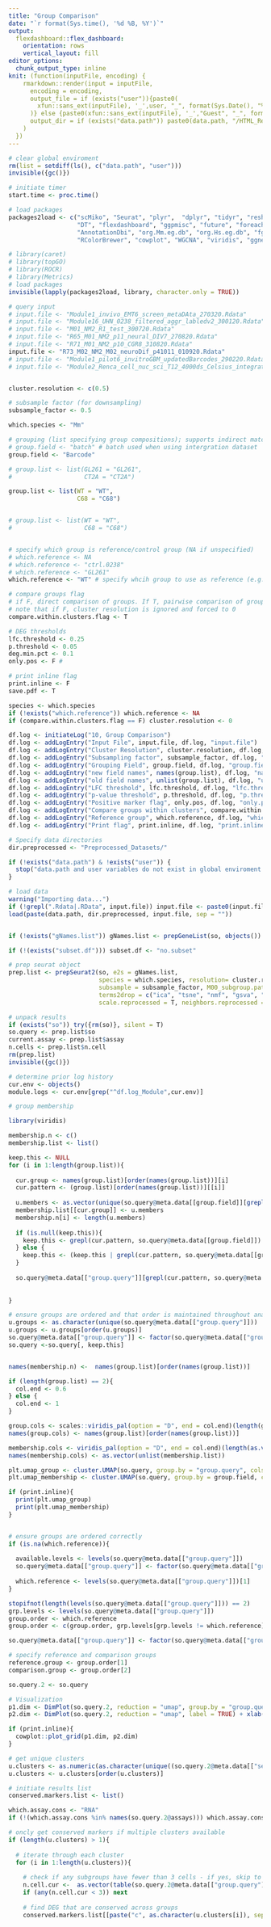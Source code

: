 ```yaml
---
title: "Group Comparison"
date: "`r format(Sys.time(), '%d %B, %Y')`"
output: 
  flexdashboard::flex_dashboard:
    orientation: rows
    vertical_layout: fill
editor_options: 
  chunk_output_type: inline
knit: (function(inputFile, encoding) {
    rmarkdown::render(input = inputFile,
      encoding = encoding,
      output_file = if (exists("user")){paste0(
        xfun::sans_ext(inputFile), '_',user, "_", format(Sys.Date(), "%d%m%y"), '.html'
      )} else {paste0(xfun::sans_ext(inputFile), '_',"Guest", "_", format(Sys.Date(), "%d%m%y"), '.html')},
      output_dir = if (exists("data.path")) paste0(data.path, "/HTML_Reports") else NULL
    )
  })
---
```



```r

# clear global enviroment                          
rm(list = setdiff(ls(), c("data.path", "user")))
invisible({gc()})

# initiate timer
start.time <- proc.time()

# load packages
packages2load <- c("scMiko", "Seurat", "plyr",  "dplyr", "tidyr", "reshape2", 
                   "DT", "flexdashboard", "ggpmisc", "future", "foreach", "doParallel",
                   "AnnotationDbi", "org.Mm.eg.db", "org.Hs.eg.db", "fgsea", "ggplot2", "reactome.db",
                   "RColorBrewer", "cowplot", "WGCNA", "viridis", "ggnewscale", "igraph", "ggnetwork", "caret", "ROCR", "Metrics", "topGO")

# library(caret)
# library(topGO)
# library(ROCR) 
# library(Metrics)
# load packages
invisible(lapply(packages2load, library, character.only = TRUE))

```


```r


# query input
# input.file <- "Module1_invivo_EMT6_screen_metaDAta_270320.Rdata"
# input.file <- "Module16_UHN_0238_filtered_aggr_labledv2_300120.Rdata"
# input.file <- "M01_NM2_R1_test_300720.Rdata"
# input.file <- "R65_M01_NM2_p11_neural_DIV7_270820.Rdata"
# input.file <- "R71_M01_NM2_p10_CGR8_310820.Rdata"
input.file <- "R73_M02_NM2_M02_neuroDif_p41011_010920.Rdata"
# input.file <- "Module1_pilot6_invitroGBM_updatedBarcodes_290220.Rdata"
# input.file <- "Module2_Renca_cell_nuc_sci_T12_4000ds_Celsius_integrated_240220.Rdata"


cluster.resolution <- c(0.5)

# subsample factor (for downsampling)
subsample_factor <- 0.5

which.species <- "Mm"

# grouping (list specifying group compositions); supports indirect matching 
# group.field <- "batch" # batch used when using intergration dataset
group.field <- "Barcode"

# group.list <- list(GL261 = "GL261",
#                    CT2A = "CT2A")

group.list <- list(WT = "WT",
                   C68 = "C68")


# group.list <- list(WT = "WT",
#                    C68 = "C68")


# specify which group is reference/control group (NA if unspecified)
# which.reference <- NA 
# which.reference <- "ctrl.0238"
# which.reference <- "GL261"
which.reference <- "WT" # specify whcih group to use as reference (e.g., DEG compared to what?)

# compare groups flag
# if F, direct comparison of groups. If T, pairwise comparison of groups within clusters. 
# note that if F, cluster resolution is ignored and forced to 0
compare.within.clusters.flag <- T

# DEG thresholds
lfc.threshold <- 0.25
p.threshold <- 0.05
deg.min.pct <- 0.1
only.pos <- F # 

# print inline flag
print.inline <- F
save.pdf <- T

```





```r

species <- which.species
if (!exists("which.reference")) which.reference <- NA
if (compare.within.clusters.flag == F) cluster.resolution <- 0

df.log <- initiateLog("10, Group Comparison")
df.log <- addLogEntry("Input File", input.file, df.log, "input.file")
df.log <- addLogEntry("Cluster Resolution", cluster.resolution, df.log, "cluster.resolution")
df.log <- addLogEntry("Subsampling factor", subsample_factor, df.log, "subsample_factor")
df.log <- addLogEntry("Grouping Field", group.field, df.log, "group.field")
df.log <- addLogEntry("new field names", names(group.list), df.log, "names(group.list)")
df.log <- addLogEntry("old field names", unlist(group.list), df.log, "unlist(group.list)")
df.log <- addLogEntry("LFC threshold", lfc.threshold, df.log, "lfc.threshold")
df.log <- addLogEntry("p-value threshold", p.threshold, df.log, "p.threshold")
df.log <- addLogEntry("Positive marker flag", only.pos, df.log, "only.pos")
df.log <- addLogEntry("Compare groups within clusters", compare.within.clusters.flag, df.log, "compare.within.clusters.flag")
df.log <- addLogEntry("Reference group", which.reference, df.log, "which.reference")
df.log <- addLogEntry("Print flag", print.inline, df.log, "print.inline")

```


```r

# Specify data directories
dir.preprocessed <- "Preprocessed_Datasets/"

if (!exists("data.path") & !exists("user")) {
  stop("data.path and user variables do not exist in global enviroment. Ensure that these are specified in .Rprofile. If specified, try restarting Rstudio.")
}

# load data
warning("Importing data...")
if (!grepl(".Rdata|.RData", input.file)) input.file <- paste0(input.file, ".Rdata")
load(paste(data.path, dir.preprocessed, input.file, sep = ""))


if (!exists("gNames.list")) gNames.list <- prepGeneList(so, objects())

if (!(exists("subset.df"))) subset.df <- "no.subset"

# prep seurat object
prep.list <- prepSeurat2(so, e2s = gNames.list, 
                         species = which.species, resolution= cluster.resolution, subset.data = subset.df, 
                         subsample = subsample_factor, M00_subgroup.path = "M00_subgroups.csv",
                         terms2drop = c("ica", "tsne", "nmf", "gsva", "deg"), rmv.pattern = "so", 
                         scale.reprocessed = T, neighbors.reprocessed = F, keep.default.assay.only = T)

# unpack results
if (exists("so")) try({rm(so)}, silent = T)
so.query <- prep.list$so
current.assay <- prep.list$assay
n.cells <- prep.list$n.cell
rm(prep.list)
invisible({gc()})

```




```r
# determine prior log history
cur.env <- objects()
module.logs <- cur.env[grep("^df.log_Module",cur.env)]

```


```r
# group membership

library(viridis)

membership.n <- c()
membership.list <- list()

keep.this <- NULL
for (i in 1:length(group.list)){
  
  cur.group <- names(group.list)[order(names(group.list))][i]
  cur.pattern <- (group.list)[order(names(group.list))][[i]]
  
  u.members <- as.vector(unique(so.query@meta.data[[group.field]][grepl(cur.pattern, so.query@meta.data[[group.field]])]))
  membership.list[[cur.group]] <- u.members
  membership.n[i] <- length(u.members)
  
  if (is.null(keep.this)){
    keep.this <- grepl(cur.pattern, so.query@meta.data[[group.field]])
  } else {
    keep.this <- (keep.this | grepl(cur.pattern, so.query@meta.data[[group.field]]))
  }
  
  so.query@meta.data[["group.query"]][grepl(cur.pattern, so.query@meta.data[[group.field]])] <- cur.group
  
  
}

# ensure groups are ordered and that order is maintained throughout analysis. 
u.groups <- as.character(unique(so.query@meta.data[["group.query"]]))
u.groups <- u.groups[order(u.groups)]
so.query@meta.data[["group.query"]] <- factor(so.query@meta.data[["group.query"]], levels = u.groups)
so.query <-so.query[, keep.this]


names(membership.n) <-  names(group.list)[order(names(group.list))]

if (length(group.list) == 2){
  col.end <- 0.6
} else {
  col.end <- 1
}

group.cols <- scales::viridis_pal(option = "D", end = col.end)(length(group.list))
names(group.cols) <- names(group.list)[order(names(group.list))]

membership.cols <- viridis_pal(option = "D", end = col.end)(length(as.vector(unlist(membership.list))))
names(membership.cols) <- as.vector(unlist(membership.list))

plt.umap_group <- cluster.UMAP(so.query, group.by = "group.query", cols = group.cols)
plt.umap_membership <- cluster.UMAP(so.query, group.by = group.field, cols = membership.cols,  split.by = "group.query")

if (print.inline){
  print(plt.umap_group) 
  print(plt.umap_membership)
}



```

```r

# ensure groups are ordered correctly
if (is.na(which.reference)){
  
  available.levels <- levels(so.query@meta.data[["group.query"]])
  so.query@meta.data[["group.query"]] <- factor(so.query@meta.data[["group.query"]], levels = available.levels[available.levels %in% unique(so.query@meta.data[["group.query"]])])
  
  which.reference <- levels(so.query@meta.data[["group.query"]])[1]
}

stopifnot(length(levels(so.query@meta.data[["group.query"]])) == 2)
grp.levels <- levels(so.query@meta.data[["group.query"]])
group.order <- which.reference
group.order <- c(group.order, grp.levels[grp.levels != which.reference])

so.query@meta.data[["group.query"]] <- factor(so.query@meta.data[["group.query"]], levels = group.order)

# specify reference and comparison groups
reference.group <- group.order[1]
comparison.group <- group.order[2]

```

```r

so.query.2 <- so.query

# Visualization
p1.dim <- DimPlot(so.query.2, reduction = "umap", group.by = "group.query") + xlab("UMAP 1") + ylab("UMAP 2")
p2.dim <- DimPlot(so.query.2, reduction = "umap", label = TRUE) + xlab("UMAP 1") + ylab("UMAP 2")

if (print.inline){
  cowplot::plot_grid(p1.dim, p2.dim)
}

```



```r

# get unique clusters
u.clusters <- as.numeric(as.character(unique((so.query.2@meta.data[["seurat_clusters"]]))))
u.clusters <- u.clusters[order(u.clusters)]

# initiate results list
conserved.markers.list <- list()

which.assay.cons <- "RNA"
if (!(which.assay.cons %in% names(so.query.2@assays))) which.assay.cons <- DefaultAssay(so.query.2)

# oncly get conserved markers if multiple clusters available
if (length(u.clusters) > 1){
  
  # iterate through each cluster
  for (i in 1:length(u.clusters)){
    
    # check if any subgroups have fewer than 3 cells - if yes, skip to next cluster
    n.cell.cur <-  as.vector(table(so.query.2@meta.data[["group.query"]][so.query.2@meta.data[["seurat_clusters"]] %in% u.clusters[i]])) 
    if (any(n.cell.cur < 3)) next
    
    # find DEG that are conserved across groups
    conserved.markers.list[[paste("c", as.character(u.clusters[i]), sep = "")]] <- FindConservedMarkers(so.query.2, 
                                                                                                        ident.1 = u.clusters[i], 
                                                                                                        grouping.var = "group.query", 
                                                                                                        verbose = FALSE,
                                                                                                        min.pct = deg.min.pct,
                                                                                                        assay = which.assay.cons, 
                                                                                                        logfc.threshold = lfc.threshold,
                                                                                                        max.cells.per.ident = 200,
                                                                                                        return.thresh = p.threshold)
    
    
    
    # store results
    conserved.markers.list[[paste("c", as.character(u.clusters[i]), sep = "")]] <- as.data.frame(apply(conserved.markers.list[[paste("c", as.character(u.clusters[i]), sep = "")]], 2, signif, 3) )
    
  }
  
}

```


```r

plt.cmarkers.scatter <- list()

if (length(conserved.markers.list)>0){
  
  nonconserved.genes <- list()
  conserved.genes <- list()
  for (i in 1:length(conserved.markers.list)){
    
    which.cluster <- names(conserved.markers.list)[i]
    cur.cons.markers <- conserved.markers.list[[which.cluster]]
    cur.cons.markers <- cur.cons.markers[cur.cons.markers$minimump_p_val < 0.05, ]
    cur.cons.markers$gene <- rownames(cur.cons.markers)
    
    x.var.name <- paste(reference.group, "_avg_logFC", sep = "")
    y.var.name <- paste(comparison.group, "_avg_logFC", sep = "")
    
    cur.genes <- cur.cons.markers
    cur.genes$gene.type <- sign(cur.genes[ , x.var.name] * cur.genes[ , y.var.name])
    nonconserved.genes[[which.cluster]] <- cur.genes$gene[cur.genes$gene.type == -1]
    conserved.genes[[which.cluster]] <- cur.genes$gene[cur.genes$gene.type == 1]
    
    plt.cmarkers.scatter[[which.cluster]] <- cur.cons.markers %>%
      dplyr::arrange(-minimump_p_val) %>%
      ggplot(aes(x = get(x.var.name), y = get(y.var.name), size = -log10( minimump_p_val),  color = -log10( minimump_p_val))) + 
      geom_abline(slope = 1, intercept = 0, linetype = "dashed", alpha = 0.5) + 
      geom_hline(yintercept = 0) + 
      geom_vline(xintercept = 0) + 
      xlab(paste0(reference.group, " logFC")) + 
      ylab(paste0(comparison.group, " logFC"))+ 
      geom_text(aes(label = gene)) + 
      ggtitle(paste("Conserved Markers: ", which.cluster, sep = "")) + 
      theme_miko(legend = T) + 
      labs(color = "-log(p)", size = "-log(p)", caption = "same sign = conserved; different sign = non-conserved.\npadj<0.05")
    
    if (print.inline) print(plt.cmarkers.scatter[[which.cluster]] ) 
    
  }
}

```



```r

# ENRICH TUB
my.symbol <- rownames(so.query)
my.entrez <- sym2entrez(my.symbol, my.species =which.species )
my.entrez <- my.entrez[complete.cases(my.entrez), ]
pathways.go <- getAnnotationPathways(query.genes = my.entrez$ENTREZID, db = c("GO"), ontology = "BP", species =  which.species)

g2e.list <- my.entrez$ENTREZID
names(g2e.list) <- my.entrez$SYMBOL

gene.universe <- unique(rownames(so.query))
gene.universe <- unique(g2e.list[gene.universe])

n.enrich <- 16
cl <- parallel::makeCluster(n.enrich)
doParallel::registerDoParallel(cl)

cons.noncons <- list()
cons.noncons <- foreach(i = 1:length(conserved.markers.list), .packages = c("dplyr", "fgsea"))  %dopar% {
  
  cluster.name <- names(conserved.markers.list)[i]
  cgene <-  unique(conserved.genes[[cluster.name]])
  ngene <- unique(nonconserved.genes[[cluster.name]])
  
  # current.genes <- unique(topGenesKME[ ,i])
  cgene <- unique(g2e.list[cgene])
  ngene <- unique(g2e.list[ngene])
  c.res <-  fora(pathways = pathways.go, genes = cgene, universe = gene.universe, minSize = 2, maxSize = 200)
  n.res <-  fora(pathways = pathways.go, genes = ngene, universe = gene.universe, minSize = 2, maxSize = 200)
  
  return(list(
    cluster = cluster.name,
    c.res = c.res,
    n.res = n.res
  ))
  
}

names(cons.noncons) <- names(conserved.markers.list)

stopCluster(cl)

results.conserved <- results.nonconserved <- NULL
for (i in 1:length(cons.noncons)){
  
  cluster.name <- cons.noncons[[i]]$cluster
  c.res.df <- cons.noncons[[i]]$c.res
  n.res.df <- cons.noncons[[i]]$n.res
  c.res.df$cluster <- n.res.df$cluster <- cluster.name
  
  results.conserved <- bind_rows(results.conserved,
                                 (c.res.df[c.res.df$padj< 0.2]))
  results.nonconserved <- bind_rows(results.nonconserved,
                                    (n.res.df[n.res.df$padj< 0.2]))
}

# clean fora output function
cleanForaOutput <- function(fora.output, my.entrez){
  suppressMessages({
    suppressWarnings({
      fora.output$set <- lapply(fora.output$overlapGenes, 
                                mapvalues,from = my.entrez$ENTREZID, to = my.entrez$SYMBOL)
      fora.output$set <- lapply(fora.output$set, paste,collapse = ", ")
      fora.output[ ,c("pval", "padj")] <- signif( fora.output[ ,c("pval", "padj")], 3)
      fora.output <- fora.output %>% dplyr::select(-c("overlapGenes"))
    })
  })
  return(fora.output)
}

results.nonconserved <- cleanForaOutput(results.nonconserved, my.entrez = my.entrez)
results.conserved <- cleanForaOutput(results.conserved, my.entrez = my.entrez)

```


```r


df.umap <- data.frame(so.query.2@reductions[["umap"]]@cell.embeddings)
colnames(df.umap) <- c("x", "y")
df.umap$cluster <- so.query.2@meta.data[["seurat_clusters"]]
df.umap$group <- so.query.2@meta.data[["group.query"]]

cc.nc.list <- list()
for (i in 1:length(plt.cmarkers.scatter)){
  
  cluster.name <- names(plt.cmarkers.scatter)[i]
  cluster.id <- as.numeric(as.character(gsub("c", "", cluster.name)))
  
  # UMAP #######################################################################
  df.umap$flag <- "grey"
  df.umap$flag[(df.umap$cluster %in% cluster.id) & (df.umap$group %in% comparison.group)] <- "tomato"
  df.umap$flag[(df.umap$cluster %in% cluster.id) & (df.umap$group %in% reference.group)] <- scales::muted("blue")
  df.umap <- df.umap %>% dplyr::arrange(flag)
  
  df.umap.cluster <- df.umap[df.umap$flag != "grey", ]
  df.umap.cluster <- df.umap.cluster[sample(c(1:nrow(df.umap.cluster)), nrow(df.umap.cluster)), ]
  df.umap.noncluster <- df.umap[df.umap$flag == "grey", ]
  df.umap <- bind_rows(df.umap.noncluster, df.umap.cluster)
  
  plt.cur.cluster.umap <- df.umap %>%
    ggplot(aes(x, y)) + 
    geom_point(color = df.umap$flag, size = autoPointSize(nrow(df.umap))) + 
    theme_miko() + 
    xlab("UMAP 1") + ylab("UMAP 2") + 
    labs(title = paste0("Cluster ", cluster.id), 
                                           caption = paste0("Cluster ", cluster.id, 
                                                            " highlighted in red (", 
                                                            comparison.group, ") and blue (", 
                                                            reference.group, ")"))
  
  
  rnc.cur <- results.nonconserved[results.nonconserved$cluster %in% cluster.name, ]
  rnc.cur <- (rnc.cur %>% dplyr::arrange(pval))[1:10, ]
  rnc.cur$path.trun <- stringr::str_trunc(rnc.cur$pathway, 40)
  rnc.cur <- rnc.cur[!is.na(rnc.cur$pathway), ]
  
  rcc.cur <- results.conserved[results.conserved$cluster %in% cluster.name, ]
  rcc.cur <- (rcc.cur %>% dplyr::arrange(pval))[1:10, ]
  rcc.cur$path.trun <- stringr::str_trunc(rcc.cur$pathway, 40)
  rcc.cur <- rcc.cur[!is.na(rcc.cur$pathway), ]
  
  plt.conserved.go <- rcc.cur %>%
    ggplot(aes(x = -log10(pval), y = reorder(path.trun, -log1p(pval)), fill = -log1p(pval))) + 
    geom_bar(stat = "identity", color = "black") + 
    theme_miko(legend = T) + 
    viridis::scale_fill_viridis() + 
    geom_vline(xintercept = -log10(0.05), linetype = "dashed") + ylab("") + 
    xlab("-log(p)") + labs(title = "Conserved DEGs", subtitle = "GO Ontology", fill = "-log(p)")
  
  plt.nonconserved.go <- rnc.cur %>%
    ggplot(aes(x = -log10(pval), y = reorder(path.trun, -log1p(pval)), fill = -log1p(pval))) + 
    geom_bar(stat = "identity", color = "black") + 
    theme_miko(legend = T) + 
    viridis::scale_fill_viridis() + 
    geom_vline(xintercept = -log10(0.05), linetype = "dashed") + ylab("") + 
    xlab("-log(p)") + labs(title = "Non-conserved DEGs", subtitle = "GO Ontology", fill = "-log(p)")
  
  
  if ((nrow(rnc.cur) > 0) & (nrow(rcc.cur) > 0)){
    plt.right <- cowplot::plot_grid(plt.conserved.go, plt.nonconserved.go, ncol = 1)
  } else if ((nrow(rnc.cur) > 0) & (nrow(rcc.cur) == 0)) {
    plt.right <- plt.nonconserved.go
  } else if ((nrow(rnc.cur) == 0) & (nrow(rcc.cur) > 0)) {
    plt.right <- plt.conserved.go
  } else if ((nrow(rnc.cur) == 0) & (nrow(rcc.cur) == 0)) {
    plt.right <- NULL
  }
  
  if (is.null(plt.right)){
    plt.cc.nc <- cowplot::plot_grid(plt.cur.cluster.umap, plt.cmarkers.scatter[[i]], ncol = 2, align = "hv")
  } else {
    plt.cc.nc <- cowplot::plot_grid(plt.cur.cluster.umap, plt.cmarkers.scatter[[i]], plt.right, ncol = 3, align = "hv")
  }
  
  cc.nc.list[[cluster.name]] <- plt.cc.nc
}

# cc.nc.list

```



```r

# create seurat copy - label identities
so.query.3 <- so.query.2
so.query.3$cluster.group <- paste(Idents(so.query.3), so.query.3@meta.data[["group.query"]], sep = "_")
so.query.3$cluster.orig <- Idents(so.query.3)
Idents(so.query.3) <- "cluster.group"

# get cluster group averages
e.mat <- getExpressionMatrix(so = so.query.3, which.data = "data")
u.cg <- as.character(unique(Idents(so.query.3)))

cg.mat <- matrix(nrow = nrow(e.mat), ncol = length(u.cg))
for (i in 1:length(u.cg)){
  which.match <- Idents(so.query.3) %in% u.cg[i]
  if (sum(which.match) < 3) next
  cg.mat[ ,i] <- log(rowMeans(expm1(x = e.mat[, which.match])) + 1)
}
colnames(cg.mat) <- u.cg
rownames(cg.mat) <- rownames(e.mat)
rm(e.mat); invisible({gc()})

# get unique clusters
u.clusters <- as.numeric(as.character(unique((so.query.3@meta.data[["seurat_clusters"]]))))
u.clusters <- u.clusters[order(u.clusters)]

# get unique groups
levels.groups <- as.character(levels(so.query.3@meta.data[["group.query"]]))
u.groups <- unique(so.query.3@meta.data[["group.query"]])
u.groups <- levels.groups[levels.groups %in% u.groups]
so.query.3@meta.data[["group.query"]] <- factor(so.query.3@meta.data[["group.query"]], levels = u.groups)
stopifnot(length(u.groups) == 2)


which.assay.deg <- "SCT"
if (!(which.assay.deg %in% names(so.query.3@assays))) which.assay.deg <- DefaultAssay(so.query.3)

df.deg.list <- list()
df.deg.mat <- matrix(nrow = nrow(cg.mat), ncol = length(u.clusters)) 
df.deg.master <- NULL
for (i in 1:length(u.clusters)){
  
  # check if any subgroups have fewer than 3 cells - if yes, skip to next cluster
  n.cell.cur <-  as.vector(table(so.query.3@meta.data[["group.query"]][so.query.3@meta.data[["seurat_clusters"]] %in% u.clusters[i]])) 
  if (any(n.cell.cur < 3)) next
  
  # specify group names
  which.cluster <- u.clusters[i]
  group1 <- paste(which.cluster, "_", u.groups[2], sep = "")
  group2 <- paste(which.cluster, "_", u.groups[1], sep = "")
  
  # find group-wise differences (stratified by cluster)
  # Note logFC = Group 1 - Group 2
  df.deg <- FindMarkers(so.query.3,
                        assay = which.assay.deg,
                        ident.1 = group1,
                        ident.2 = group2,
                        only.pos = only.pos,
                        min.pct = deg.min.pct,
                        logfc.threshold = lfc.threshold,
                        verbose = F)
  
  
  
  df.deg[ ,c("p_val","avg_logFC","pct.1", "pct.2","p_val_adj")] <- signif(df.deg[ ,c("p_val","avg_logFC","pct.1", "pct.2","p_val_adj")], 3)
  
  df.deg$group.1 <- group1
  df.deg$group.2 <- group2
  
  # store results
  df.deg.mat[ ,i] <- cg.mat[ ,group1] - cg.mat[ ,group2]
  df.deg$genes <- rownames(df.deg)
  df.deg.list[[paste("c", as.character(u.clusters[i]), sep = "")]] <- df.deg
  df.deg.master <- bind_rows(df.deg.master, df.deg)
  
}

# label matrix
rownames(df.deg.mat) <- rownames(cg.mat)
colnames(df.deg.mat) <- as.character(u.clusters)


```


```r

which.x <- reference.group
which.y <- comparison.group
u.clusters <- as.numeric(as.character(unique((so.query.2@meta.data[["seurat_clusters"]]))))
u.clusters <- u.clusters[order(u.clusters)]
plt.pairwise.list <- list()

for (i in 1:length(u.clusters)){
  
  # get current cluster
  which.cluster <- u.clusters[i]
  
  # get DEGs
  df.deg <- df.deg.list[[paste("c", as.character(u.clusters[i]), sep = "")]] 
  
  # get top differentially expressed genes
  df.deg.adj <- df.deg[df.deg$p_val_adj<0.2, ]
  
  try({if (is.null(df.deg.adj)){next} }, silent = T)
  try({if (nrow(df.deg.adj) == 0){next} }, silent = T)
  
  # ranked by signed lop p 
  df.deg.adj <- df.deg.adj[complete.cases(df.deg.adj),]
  df.deg.adj$logp <- -log10(df.deg.adj$p_val_adj)
  df.deg.adj$logp <- df.deg.adj$logp * sign(df.deg.adj$avg_logFC)
  
  # get top genes
  df.deg.filtered.top <- df.deg.adj %>% 
    dplyr::arrange(logp) %>%
    dplyr::top_n(n = 40, wt = logp) %>%
    dplyr::arrange(desc(logp))
  df.deg.filtered.top <- df.deg.filtered.top[df.deg.filtered.top$logp > 0, ]
  
  # get bottom genes
  df.deg.filtered.bottom <- df.deg.adj %>% 
    dplyr::arrange(desc(logp)) %>%
    dplyr::top_n(n = 40, wt = -logp) %>%
    dplyr::arrange(((logp)))
  df.deg.filtered.bottom <- df.deg.filtered.bottom[df.deg.filtered.bottom$logp < 0, ]
  
  # combine top and bottom genes
  genes.to.label <- c(df.deg.filtered.top$genes, df.deg.filtered.bottom$genes)
  colors.to.label <- c(rep("tomato", nrow(df.deg.filtered.top)), rep("skyblue", nrow(df.deg.filtered.bottom)))
  
  # get average expression profile
  sub.pop <- subset(so.query.2, idents = which.cluster)
  Idents(sub.pop) <- "group.query"
  sub.pop <- rmDuplicateGenes(sub.pop)
  avg.sub.pop <- log1p(AverageExpression(sub.pop, verbose = FALSE)[[1]])
  colnames(avg.sub.pop) <- c("x", "y")
  avg.sub.pop$gene <- rownames(avg.sub.pop)
  
  # specify gene coloring
  avg.sub.pop$color <- "grey90"
  avg.sub.pop$color[avg.sub.pop$gene %in% df.deg.adj$gene[df.deg.adj$avg_logFC > 0]] <- "tomato"
  avg.sub.pop$color[avg.sub.pop$gene %in% df.deg.adj$gene[df.deg.adj$avg_logFC < 0]] <- "skyblue"
  
  avg.sub.pop$dif <- abs(avg.sub.pop$y - avg.sub.pop$x)
  avg.sub.pop <- avg.sub.pop[complete.cases(avg.sub.pop$dif) , ]
  avg.sub.pop <- avg.sub.pop %>% dplyr::arrange(dif)
  # generate plot
  p1 <- avg.sub.pop %>%
    ggplot(aes(x = x+1, y= y+1)) + 
    geom_point(aes(size = dif), alpha = 0.25, color = avg.sub.pop$color) +
    ggtitle(paste("Cluster ", which.cluster, sep = "")) + 
    geom_abline(slope = 1, intercept = 0, linetype = "dashed") + 
    scale_x_continuous(trans='log10') +
    scale_y_continuous(trans='log10') + 
    xlab(paste0(which.x, " Expression, log(x+1)")) + 
    ylab(paste0(which.y, " Expression, log(y+1)")) + 
    labs(size = "|Dif|", caption = "Highlighted p adjusted < 0.2") + 
    theme_miko(legend = T)
  
  # add labels to plot
  p1 <- LabelPoints(p1, points = genes.to.label, repel = T, color = colors.to.label, ynudge = 0, xnudge = 0)
  
  plt.pairwise.list[[paste("c", as.character(u.clusters[i]), sep = "")]] <- p1
  
  if (print.inline){
    print(p1)
  }
  
}

```


```r

my.symbol <- rownames(so.query.3)
my.entrez <- sym2entrez(my.symbol, my.species = which.species )
my.entrez <- my.entrez[complete.cases(my.entrez), ]

```

```r

# # get gene lists for pathway annotation
species <- which.species
pathways.go <- getAnnotationPathways(query.genes = my.entrez$ENTREZID, db = c("GO"), ontology = "BP", species = which.species)
pathways <- pathways.go

# enrich DEGs (differential)
gse.pathway.list <- list()
gse.pathway.deg <- NULL

for (i in 1:length(u.clusters)){
  
  which.cluster <- u.clusters[i]
  
  # get DEGs
  df.deg <- data.frame(df.deg.mat[ ,as.character(which.cluster)])
  colnames(df.deg) <- "logFC"
  
  # ranked by signed lop p 
  if (is.null(df.deg)) next
  gene.list <- df.deg$logFC
  names(gene.list) <- rownames(df.deg)
  match.ind <- match(names(gene.list), my.entrez$SYMBOL)
  names(gene.list) <- as.character(my.entrez$ENTREZID[match.ind])
  gene.list = sort(gene.list, decreasing = TRUE)
  
  # clean list
  df.ent <- data.frame(names = names(gene.list), values = as.vector(gene.list))
  df.ent <- df.ent[complete.cases(df.ent), ]
  df.ent <- df.ent[!is.infinite(df.ent$values), ]
  gene.list.clean <- df.ent$values
  names(gene.list.clean) <- df.ent$names
  
  # pathway gsea enrichment
  gse.pathway <- fgsea::fgsea(pathways, gene.list.clean, nperm=1000, maxSize=500)

  if (nrow(gse.pathway) == 0) next
  
  gse.pathway$cluster <- paste("c", as.character(u.clusters[i]), sep = "")
  gse.pathway.deg <- bind_rows(gse.pathway.deg, gse.pathway)
  
}

# data wrangle
gse.pathway.deg[ ,c("ES","NES", "pval", "padj")] <- signif(gse.pathway.deg[ ,c("ES","NES", "pval", "padj")], 3)
gse.pathway.deg.all <- gse.pathway.deg[ ,c("cluster", "pathway", "ES","NES", "pval", "padj", "nMoreExtreme", "size")]
gse.pathway.deg.sig <- gse.pathway.deg.all[(gse.pathway.deg.all$pval < 0.05) & (abs(gse.pathway.deg.all$NES) >= 0.7), ]
gse.pathway.deg.sub <- gse.pathway.deg[ ,c("cluster", "pathway", "ES","NES", "pval", "padj", "nMoreExtreme", "size")]

# print data table
if (print.inline){
  datatable(gse.pathway.deg.sig, 
            filter = 'top',
            extensions = 'Buttons',
            options = list(pageLength = 50,
                           dom = 'Bfrtip', 
                           buttons = c('copy', 'csv', 'pdf')))
}

```

```r

# set correct ID
cur.id <- Idents(so.query.3)
Idents(so.query.3) <- so.query.3@meta.data[["group.query"]]

# get cluster group averages
e.mat <- getExpressionMatrix(so = so.query.3, which.data = "data")
u.cg <- as.character(unique(Idents(so.query.3)))

dif.mat <- matrix(nrow = nrow(e.mat), ncol = length(u.cg))
for (i in 1:length(u.cg)){
  which.match <- Idents(so.query.3) %in% u.cg[i]
  if (sum(which.match) < 3) next
  dif.mat[ ,i] <- log(rowMeans(expm1(x = e.mat[, which.match])) + 1)
}
colnames(dif.mat) <- u.cg
rownames(dif.mat) <- rownames(e.mat)
rm(e.mat); invisible({gc()})
dif.mat <- data.frame(dif.mat)
dif.mat$gene <- rownames(dif.mat) 
dif.mat$logfc <- dif.mat[ , comparison.group] -  dif.mat[ , reference.group]

# deg master for group comparison
df.deg.pool <- FindMarkers(so.query.3,
                           assay = which.assay.deg,
                           ident.1 = comparison.group,
                           ident.2 = reference.group,
                           only.pos = F,
                           min.pct = 0.01,
                           logfc.threshold = 0.1,
                           verbose = F)

df.deg.pool[ ,c("p_val","avg_logFC","pct.1", "pct.2","p_val_adj")] <- signif(df.deg.pool[ ,c("p_val","avg_logFC","pct.1", "pct.2","p_val_adj")], 3)

df.deg.pool$group.1 <- comparison.group
df.deg.pool$group.2 <- reference.group

```

```r


sim.type <- "bin" #option: bin vs single

# entire matrix
which.data <- "data"
exp.mat.complete <- getExpressionMatrix(so.query, which.data = which.data)

# pct expressing
pct.rep <- apply(exp.mat.complete, 1, function(x) mean(x>0))
which.rep <- names(pct.rep)[pct.rep > 0.1]

# variable gene only matrix
use.var <- F
if (use.var){
  exp.mat <- getExpressionMatrix(so.query, only.variable = use.var, which.data = which.data, use.additional.genes = NA)
} else {
  exp.mat <- exp.mat.complete
}

# max var n
if (DefaultAssay(so.query) == "SCT"){
  max.var.n <- 8000
  df.var <- so.query@assays[["SCT"]]@meta.features
  df.var$genes <- rownames(df.var)
  top.var.df <- df.var %>% top_n(max.var.n, (sct.residual_variance))
  top.var <- top.var.df$genes
  exp.mat <- exp.mat[rownames(exp.mat) %in% unique(top.var), ]
  exp.mat <- exp.mat[rownames(exp.mat) %in% unique(which.rep), ]
}


which.col <- colnames(so.query)
which.row <- unique(rownames(exp.mat))

exp.mat <- exp.mat.complete[rownames(exp.mat.complete) %in% which.row, colnames(exp.mat.complete) %in% which.col]
exp.mat <- exp.mat[!duplicated(rownames(exp.mat)), ]


# transpose expressio matrix (genes are columns)
t.exp.mat <- t(exp.mat)
datExpr <- as.matrix(t.exp.mat)
SubGeneNames=colnames(datExpr)
datExpr.orig.noz <- datExpr

# split into two groups
de.orig.1 <- datExpr.orig.noz[rownames(datExpr.orig.noz) %in% colnames(so.query.3)[grepl(reference.group, so.query.3@active.ident)], ]
de.orig.2 <- datExpr.orig.noz[rownames(datExpr.orig.noz) %in% colnames(so.query.3)[grepl(comparison.group, so.query.3@active.ident)], ]


# ensure sample sizes are balanced across groups
output.mat <- balanceMatrixSize(de.orig.1, de.orig.2, method = "match.max")
de.1 <- output.mat[["de.1"]]
de.2 <- output.mat[["de.2"]]
datExpr.noz <- output.mat[["de.all"]]

# assert unique names
rownames(de.1) <- make.names(rownames(de.1), unique = T)
rownames(de.2) <- make.names(rownames(de.2), unique = T)
rownames(datExpr.noz) <- make.names(rownames(datExpr.noz), unique = T)



```


```r

runGSEA.dev <- function(gene, value, species, db = "GO", my.entrez = NULL, my.pathway = NULL, min.size = 3,
                        max.size = 300, do.plot = T, plot.top.n = 10){
  
  
  suppressMessages({
    suppressWarnings({
      
      
      if (is.null(my.entrez)){
        # get entrez to gene symbol mapping
        my.symbol <-gene
        my.entrez <- sym2entrez(my.symbol, my.species = species )
        my.entrez <- my.entrez[complete.cases(my.entrez), ]
      }
      
      if (is.null(my.pathway)){
        # get pathways
        my.pathway <- getAnnotationPathways(query.genes = my.entrez$ENTREZID, db = db, ontology = "BP", species = species)
      }
      
      # prep genelist
      gene.list <- value
      names(gene.list) <- gene
      match.ind <- match(names(gene.list), my.entrez$SYMBOL)
      names(gene.list) <- as.character(my.entrez$ENTREZID[match.ind])
      gene.list = sort(gene.list, decreasing = TRUE)
      
      # clean list
      df.ent <- data.frame(names = names(gene.list), values = as.vector(gene.list))
      df.ent <- df.ent[complete.cases(df.ent), ]
      df.ent <- df.ent[!is.infinite(df.ent$values), ]
      gene.list.clean <- df.ent$values
      names(gene.list.clean) <- df.ent$names
      
      # pathway gsea enrichment
      gse.pathway <- fgsea::fgsea(my.pathway, gene.list.clean, nperm=1000, minSize = min.size, maxSize=max.size)
      
      # make human readable
      gse.pathway <- gse.pathway
      gse.pathway$set <- lapply(gse.pathway$leadingEdge,
                                mapvalues,from = my.entrez$ENTREZID, to = my.entrez$SYMBOL)
      gse.pathway$set <- lapply(gse.pathway$set, paste,collapse = ", ")
      gse.pathway <- gse.pathway %>% dplyr::select(-c("leadingEdge"))
      
    })
  })
  
  if (do.plot){
    # get top GSEA
    gse.pathway.top <- bind_rows((gse.pathway %>% dplyr::filter(NES > 0) %>% dplyr::arrange(log1p(pval)))[1:plot.top.n],
                                 (gse.pathway %>% dplyr::filter(NES < 0) %>% dplyr::arrange(log1p(pval)))[1:plot.top.n])
    
    # plot
    gse.pathway.top$path.trun <- stringr::str_trunc(gse.pathway.top$pathway, 40)
    plt.gsea <- gse.pathway.top %>%
      ggplot(aes(x = NES, y = reorder(path.trun, NES), fill = -log1p(pval), size = -log1p(pval))) +
      geom_point(pch=21) +
      theme_miko(legend = T) +
      xlab("NES") + ylab("") +
      labs(title = "GSEA", fill = "-log(p)", size =  "-log(p)") +
      geom_vline(xintercept = 0, linetype = "dashed") +
      viridis::scale_fill_viridis(option ="B")
    
    return(list(
      gse.pathway = gse.pathway,
      gse.pathway.top = gse.pathway.top,
      plt.gsea = plt.gsea
    ))
  } else {
    return(gse.pathway)
  }
}

```

```r

library(schex)
so.query.4 <- make_hexbin(so.query.3, 20, dimension_reduction = "UMAP")
cID <- so.query.4@misc$hexbin[[1]]
out <- so.query.4@misc$hexbin[[2]]

# specfiy genesets ###########################################################
gene.names <- rownames(exp.mat)

# get data partitions ########################################################
u.bin <- unique(cID)
be.mat <- matrix(nrow = length(gene.names), ncol = length(u.bin))
be.mat.ref <- matrix(nrow = length(gene.names), ncol = length(u.bin))
be.mat.comp <- matrix(nrow = length(gene.names), ncol = length(u.bin))

gene.group.bin <- list()

which.ref <- so.query.4@meta.data[["group.query"]] %in% reference.group
which.comp <- so.query.4@meta.data[["group.query"]] %in% comparison.group

df.group.gene.comp <- NULL
# for (i in 1:length(gene.names)){

n.enrich <- 16
cl <- parallel::makeCluster(n.enrich)
doParallel::registerDoParallel(cl)


# single.exp <- prepDataFun(so.query.4,DefaultAssay(so.query.4),"data", gene.names[i])
e.mat.sub <- exp.mat
e.mat.sub <- e.mat.sub[!duplicated(rownames(e.mat.sub)), ]

bin.e.list <- list()
bin.e.list <- foreach(i = 1:length(gene.names), .packages = c("dplyr", "Seurat"))  %dopar% {
  # for (i in 1:length(gene.names)){
  
  single.exp <- as.vector(e.mat.sub[ rownames(e.mat.sub) %in% gene.names[i], ])
  group.exp <- tapply(single.exp, cID, FUN = function(z) z)
  
  single.exp.ref <- single.exp; single.exp.ref[which.comp] <- NA
  single.exp.comp <- single.exp; single.exp.comp[which.ref] <- NA
  
  group.exp.ref <- tapply(single.exp.ref, cID, FUN = function(z) z)
  group.exp.comp <- tapply(single.exp.comp, cID, FUN = function(z) z)
  
  gene.avg.ref <- (unlist(lapply(group.exp.ref, function(x) log(mean(expm1(x)+1, na.rm = T)))))
  gene.avg.comp <- (unlist(lapply(group.exp.comp, function(x) log(mean(expm1(x)+1, na.rm = T)))))
  
  df.rc <- data.frame(x = gene.avg.ref, y = gene.avg.comp)
  df.rc <- df.rc[complete.cases(df.rc), ]
  
  df.cor.current =  data.frame(gene =  gene.names[i], r =  cor(df.rc$x, df.rc$y, method = "spearman"), 
                               x = mean(df.rc$x, na.rm = T), sx = sd(df.rc$x, na.rm = T), 
                               y =  mean(df.rc$y, na.rm = T), sy = sd(df.rc$y, na.rm = T), n = nrow(df.rc))
  
  df.cor.current$dif <- df.cor.current$y - df.cor.current$x
  df.cor.current$sp <- sqrt((df.cor.current$sx^2) + (df.cor.current$sy^2))
  df.cor.current$z <- df.cor.current$dif/df.cor.current$sp
  df.cor.current$sig.dig <- df.cor.current$z > 1.96
  
  gene.avg <- (unlist(lapply(group.exp, function(x) log(mean(expm1(x)+1)))))
  
  
  list(
    group.exp = group.exp,
    gene.avg.ref = gene.avg.ref,
    gene.avg.comp = gene.avg.comp,
    gene.avg = gene.avg,
    df.cor.current = df.cor.current,
    gn =  gene.names[i]
  )
}

stopCluster(cl)

for (i in 1:length(bin.e.list)){
  gene.name <- bin.e.list[[i]]$gn
  be.mat[i ,] <- bin.e.list[[i]]$gene.avg
  be.mat.ref[i ,] <- bin.e.list[[i]]$gene.avg.ref
  be.mat.comp[i ,] <- bin.e.list[[i]]$gene.avg.comp
  df.group.gene.comp <- bind_rows(df.group.gene.comp,  bin.e.list[[i]]$df.cor.current)
  gene.group.bin[[gene.name]] <- bin.e.list[[i]]$group.exp
}
rownames(be.mat) <- rownames(be.mat.ref) <- rownames(be.mat.comp) <- gene.names

plt.bd.genes <- df.group.gene.comp %>%
  ggplot(aes(dif, abs(z), color = (x+y))) + 
  geom_text(aes(label = gene, size = abs(z))) + 
  xlab(paste0("logFC (", comparison.group, "-", reference.group, ")") ) + 
  # geom_hline(yintercept = 0, linetype = "dashed") + 
  geom_vline(xintercept = 0, linetype = "dashed") +
  ylab("|z|") + 
  theme_miko(legend = T) + 
  labs(title = "Group-wise Differential Expression", subtitle = paste0(length(u.bin), " bins"),
       color = "Avg.Exp.", size = "logFC")


bd.enrich.list <- runGSEA.dev(gene = df.group.gene.comp$gene, 
                              value = df.group.gene.comp$z,  species = which.species, 
                              db = "GO", min.size = 5, max.size = 300)

plt.bd.paths <- bd.enrich.list$plt.gsea + (xlab(paste0("NES (", comparison.group, "-", reference.group, ")")))

plt.bin.deg.ann <- cowplot::plot_grid(plt.bd.genes, plt.bd.paths, rel_widths = c(1,1.5))

if (print.inline){
  # fig.width = 14, fig.height=5
  print(plt.bin.deg.ann)
}

```



```r

# specify network parameters
TOM.type <- "signed"
which.network <- "signed" # 'signed', 'unsighed', or 'signed hybrid'
which.cor <- "spearman"

n.workers <- list(cor = 10)
if (sim.type == "single"){
  # get similarity matrices ######################################################
  
  
  
  s.mat <- parCor(mat = datExpr.noz, method = which.cor, do.par = T, n.workers = n.workers$cor)
  a.mat <-  sim2adj(s.mat, soft.power = 2, network.type = which.network)
  s.1 <- parCor(mat = de.1, method = which.cor, do.par = T, n.workers = n.workers$cor)
  s.2 <- parCor(mat = de.2, method = which.cor, do.par = T, n.workers = n.workers$cor)
  
  # clear NAs
  s.mat[is.na(s.mat)] <- 0
  s.1[is.na(s.1)] <- 0
  s.2[is.na(s.2)] <- 0
} else if (sim.type == "bin"){
  
  datExpr.noz.bin <- t(be.mat); rownames(datExpr.noz.bin) <- paste0("v", seq(1,nrow(datExpr.noz.bin)))
  de.1.bin <-  t(be.mat.ref); rownames(de.1.bin) <- paste0("v", seq(1,nrow(de.1.bin)))
  de.2.bin <-  t(be.mat.comp); rownames(de.2.bin) <- paste0("v", seq(1,nrow(de.2.bin)))
  
  s.mat <- parCor(mat = datExpr.noz.bin, method = which.cor, do.par = T, n.workers = n.workers$cor)
  a.mat <-  sim2adj(s.mat, soft.power = 2, network.type = which.network)
  s.1 <- parCor(mat = de.1.bin, method = which.cor, do.par = T, n.workers = n.workers$cor)
  s.2 <- parCor(mat = de.2.bin, method = which.cor, do.par = T, n.workers = n.workers$cor)
  
  # clear NAs
  s.mat[is.na(s.mat)] <- 0
  s.1[is.na(s.1)] <- 0
  s.2[is.na(s.2)] <- 0
}


```


```r

sft <- getSoftThreshold2(s.mat, power =c(seq(1,20, by = 1)), 
                         network.type = which.network, rescale.adjacency = F, n.cores = 4, nBreaks = 16)

if (print.inline){
  cowplot::plot_grid(plotlist = sft$distribution.plot, ncol = 5)
}

```

```r

if (print.inline){
  print(sft$optimization.plot)
}

```

```r

# get soft power
sft.opt <- sft[["results"]]
if (sum(sft.opt$r2 < -0.9) > 0){
  best.power <- sft.opt$sf[which(sft.opt$r2 < -0.9)[1]] 
} else {
  best.power <- sft[["powerEstimate"]]
}
if (is.na(best.power)) best.power <- 1

TOM.type = "signed"

# run WCGNA ####################################################################
output.all <- runWGCNA(e.mat = datExpr.noz, s.mat = s.mat, cor.metric = which.cor, 
                       soft.power = best.power, use.TOM = T, 
                       network.type = which.network, TOMDenom  = "min", TOM.type = TOM.type, rescale.adjacency = F)

output.1 <- NULL
output.1 <- runWGCNA(e.mat = de.1, s.mat = s.1, cor.metric = which.cor, 
                     soft.power = best.power, use.TOM = T, 
                     network.type = which.network, TOMDenom  = "min", TOM.type = TOM.type, rescale.adjacency = F)  

output.2 <- NULL
output.2 <- runWGCNA(e.mat = de.2, s.mat = s.2, cor.metric = which.cor, 
                     soft.power = best.power, use.TOM = T, 
                     network.type = which.network, TOMDenom  = "min", TOM.type = TOM.type, rescale.adjacency = F)  

# unpack output ################################################################
s.mat <- output.all[["s.mat"]] # similar matrix
a.mat <- output.all[["a.mat"]] # adjacency matrix
w.mat <- output.all[["w.mat"]] # topological overlap matix
d.mat <- output.all[["d.mat"]] # disimilarity matix

s.1 <- output.1[["s.mat"]]
a.1 <- output.1[["a.mat"]]
w.1 <- output.1[["w.mat"]]
d.1 <- output.1[["d.mat"]] 

s.2 <- output.2[["s.mat"]]
a.2 <- output.2[["a.mat"]]
w.2 <- output.2[["w.mat"]]
d.2 <- output.2[["d.mat"]] 

```




```r

# TOM matrices of different datasets may have different statistical properties. Since consensus is defined as teh component-wise minimum of two-TOMs, a bias may results. Simple scaling can mitigate the effects of different statistical properties to some degree. TOM are scales such that 95th percentile equals the 95th percentile of the female TOM. 

# scale TOM matrices
w.1 <- scaleTOM(query.TOM = w.1, reference.TOM = w.2, reference.percentile = 0.95)

# recompute the distance matrix
d.mat <- 1-w.mat
d.1 <- 1-w.1
d.2 <- 1-w.2

# compute consensus topological overlap
w.co <- pmin(w.1, w.2) # component-wise parallel minimum of TOMs
w.dis <- pmax(w.1, w.2)
d.co <- 1-w.co
d.dis <- 1-w.dis

```


```r

# quantile normalization of 2 vectors (Hicks 2014) #############################

# quantile normalization
x.s1 <- getConnectivity(s.1, gene.names = colnames(a.1))$wi
y.s2 <- getConnectivity(s.2, gene.names = colnames(a.2))$wi
df.xy.s <- qNorm(x.s1, y.s2, genes = colnames(a.1))

x.a1 <- getConnectivity(a.1, gene.names = colnames(a.1))$wi
y.a2 <- getConnectivity(a.2, gene.names = colnames(a.2))$wi
df.xy.a <- qNorm(x.a1, y.a2, genes = colnames(a.1))

x.w1 <- getConnectivity(w.1, gene.names = colnames(a.1))$wi
y.w2 <- getConnectivity(w.2, gene.names = colnames(a.2))$wi
df.xy.w <- qNorm(x.w1, y.w2, genes = colnames(a.1))

# generate plots ###############################################################

# similarity-based connectivity plots
plt.input.xy.s <- df.xy.s %>%
  ggplot(aes(x.old, y.old)) + geom_point() +  geom_smooth(color = "skyblue") + geom_abline(slope = 1) + 
  xlab(paste0("Similarity (", reference.group , ")")) + ylab(paste0("Similarity (", comparison.group , ")")) + 
  theme_classic() +   ggtitle("Similarity") + 
  ggrepel::geom_text_repel(aes(x.old, y.old, label =ifelse(top.old ,as.character(genes),'')), size = 2.5, color = "black") 

# adjacency-based connectivity plots
plt.input.xy.a <- df.xy.a %>%
  ggplot(aes(x.old, y.old)) + geom_point() +  geom_smooth(color = "skyblue") + geom_abline(slope = 1) + 
  xlab(paste0("Adjacency (", reference.group , ")")) + ylab(paste0("Adjacency (", comparison.group , ")")) + 
  theme_classic() +   ggtitle("Adjacency") + 
  ggrepel::geom_text_repel(aes(x.old, y.old, label =ifelse(top.old ,as.character(genes),'')), size = 2.5, color = "black") 

# TOM-based connectivity plots
plt.input.xy.w <- df.xy.w %>%
  ggplot(aes(x.old, y.old)) + geom_point() +  geom_smooth(color = "skyblue") + geom_abline(slope = 1) + 
  xlab(paste0("TOM (", reference.group , ")")) + ylab(paste0("TOM (", comparison.group , ")")) + 
  theme_classic() +   ggtitle("TOM") + 
  ggrepel::geom_text_repel(aes(x.old, y.old, label =ifelse(top.old ,as.character(genes),'')), size = 2.5, color = "black") 


if (print.inline){
  # fig.height = 10, fig.width=10
  cowplot::plot_grid(plt.input.xy.s, 
                     plt.input.xy.a, 
                     plt.input.xy.w, 
                     ncol = 3)
}

```


```r

library(flashClust)
# get dendrograms
geneTree.all <- dist2hclust(d.mat)
geneTree.co <- dist2hclust(d.co)
geneTree.1 <- dist2hclust(d.1)
geneTree.2 <- dist2hclust(d.2)
geneTree.dif <- dist2hclust(d.dis)

if (print.inline){
  par(mfrow = c(1,5))
  plot(geneTree.all, xlab = "", sub = "", main = "All", labels = F, hang = 0.04)
  plot(geneTree.co, xlab = "", sub = "", main = "Consensus", labels = F, hang = 0.04)
  plot(geneTree.1, xlab = "", sub = "", main = paste0("Group 1: ", reference.group), labels = F, hang = 0.04)
  plot(geneTree.2, xlab = "", sub = "", main = paste0("Group 2: ", comparison.group), labels = F, hang = 0.04)
  plot(geneTree.dif, xlab = "", sub = "", main = paste0("Differential"), labels = F, hang = 0.04)
}
```

```r

which.metanet <- "consensus" # "consensus" or "differential"

if (which.metanet == "consensus"){
  w.co <- w.co
  d.co <- d.co
  geneTree.co <- geneTree.co
} else if (which.metanet== "differential"){
  w.co <- w.dis
  d.co <- d.dis  
  geneTree.co <- geneTree.dif
}
```



```r

# determine number of modules based on refrence dataset
p2h <- capture.output(mColorh.1 <- optimalDS(tree = geneTree.1, d.mat = d.1, genes  = rownames(a.1), minClusterSize  = 5, method = "hybrid", cut.height = NULL))
p2h <- capture.output(mColorh.2 <- optimalDS(tree = geneTree.2, d.mat = d.2, genes  = rownames(a.2), minClusterSize  = 5, method = "hybrid", cut.height = NULL))
p2h <- capture.output(mColorh.all <- optimalDS(tree = geneTree.all, d.mat= d.mat, genes  = rownames(a.mat), minClusterSize  = 5, method = "hybrid", cut.height = NULL))
p2h <- capture.output(mColorh.co <- optimalDS(tree = geneTree.co, d.mat= d.co, genes  = rownames(a.mat), minClusterSize  = 5, method = "hybrid", cut.height = NULL))

# select modules based off best clustering above
which.deepcut <- "ds.4"
modules.1a = mColorh.1[ ,which.deepcut]
modules.2a = mColorh.2[ ,which.deepcut]
modules.all <- mColorh.all[ ,which.deepcut]
modules.coa <- mColorh.co[ ,which.deepcut]

if (print.inline){
  # plot dendrograms (with module labels)
  plotDendroAndColors(geneTree.all, mColorh.all[,1:5], paste("dpSplt =", 0:4), main = "All", dendroLabels = F)
  plotDendroAndColors(geneTree.co, mColorh.co[,1:5], paste("dpSplt =", 0:4), main = "Consensus", dendroLabels = F)
  plotDendroAndColors(geneTree.1, mColorh.1[,1:5], paste("dpSplt =", 0:4), 
                      main = paste0("Group 1: ", reference.group), dendroLabels = F)
  plotDendroAndColors(geneTree.2, mColorh.2[,1:5], paste("dpSplt =", 0:4), 
                      main = paste0("Group 2: ", comparison.group), dendroLabels = F)
}

```



```r

modules.COA <- modules.coa
modules.ALL <- modules.all
# harmonize module labels across datasets
# modules.all <- modules.ALL
modules.coa <- modules.COA
modules.1b = as.vector(matchLabels(modules.1a,  modules.coa))
modules.2b = as.vector(matchLabels(modules.2a,  modules.coa))
modules.cob = as.vector(matchLabels(modules.coa,  modules.coa))
modules.all = as.vector(matchLabels(modules.ALL,  modules.coa))

if (print.inline){
  plotDendroAndColors(geneTree.all, modules.all, "All", dendroLabels=FALSE, hang=0.03,
                      addGuide=TRUE, guideHang=0.05, main="All dendrogram")
  plotDendroAndColors(geneTree.co, modules.cob, paste0("Consensus\n", reference.group, "+", comparison.group), dendroLabels=FALSE, hang=0.03,
                      addGuide=TRUE, guideHang=0.05, main="Consensus dendrogram")
  plotDendroAndColors(geneTree.1, modules.1b, paste0("Group 1: ", reference.group), dendroLabels=FALSE, hang=0.03,
                      addGuide=TRUE, guideHang=0.05, main=paste0("Group 1: ", reference.group))
  plotDendroAndColors(geneTree.2, modules.2b, paste0("Group 2: ", comparison.group), dendroLabels=FALSE, hang=0.03,
                      addGuide=TRUE, guideHang=0.05, main=paste0("Group 2: ", comparison.group))
}

common.modules <- intersect(modules.1b, modules.2b)
m1.u <- unique(modules.1b)
m2.u <- unique(modules.2b)
g1.specific.modules <- m1.u[!(m1.u %in% common.modules)]
g2.specific.modules <- m2.u[!(m2.u %in% common.modules)]

module.sets <- list(all = unique(modules.all),
                    group.1 = unique(modules.1b), 
                    group.2 = unique(modules.2b),
                    consensus = unique(modules.cob))

module.sets.v2 <- list(all = unique(modules.all),
                       consensus = unique(modules.cob))



if (print.inline){
  # fig.width=15, fig.height=4
  ggVennDiagram::ggVennDiagram(module.sets) + ggtitle("Network Preservations")
  # ggVennDiagram::ggVennDiagram(module.sets.v2) + ggtitle("Network Preservations")
}

# get robust consensus modules (all else set to grey)
# consensus.modules <-intersect(modules.all, intersect(modules.cob, intersect(modules.1b, modules.2b)))
modules.consensus <- modules.cob
consensus.modules <-modules.consensus

# modules.consensus[!(modules.consensus %in% consensus.modules)] <- "grey"
modules.1b[!(modules.1b %in% modules.consensus)] <- "grey"
modules.2b[!(modules.2b %in% modules.consensus)] <- "grey"
modules.all[!(modules.all %in% modules.consensus)] <- "grey"

# get mapping df for late
df.map.all <- data.frame(module = modules.consensus, genes = mColorh.all[ ,"genes"])

```




```r


if (print.inline){
  # fig.width=15, fig.height=4
  par(mfrow = c(1,4))
  hist(datExpr.noz, main = "Expression", xlab = "Expression")
  hist(s.mat[s.mat != 1], main = "Similarity (correlation)", xlab = "Similarity")
  hist(a.mat[a.mat != 1], main = "Adjacency", xlab = "Adjacency")
  hist(w.mat[w.mat != 1], main = "TOM", xlab = "TOM")
}

```


```r


if (print.inline){
  plotDendroAndColors(geneTree.1, modules.1b, "Modules", dendroLabels=FALSE, hang=0.03, addGuide=TRUE,
                      guideHang=0.05, main="Gene dendrogram and module colors (Group 1 -> Group 1)")
  plotDendroAndColors(geneTree.1, modules.cob, "Modules", dendroLabels=FALSE, hang=0.03, addGuide=TRUE,
                      guideHang=0.05, main="Gene dendrogram and module colors (Group 1 -> consensus)")
  
  plotDendroAndColors(geneTree.2, modules.2b, "Modules", dendroLabels=FALSE, hang=0.03, addGuide=TRUE,
                      guideHang=0.05, main="Gene dendrogram and module colors (Group 2 -> Group 2)")
  plotDendroAndColors(geneTree.2, modules.cob, "Modules", dendroLabels=FALSE, hang=0.03, addGuide=TRUE,
                      guideHang=0.05, main="Gene dendrogram and module colors (Group 2 -> consensus)")
  
  
  
}


```

```r

library(irlba)

modules.union <- c()
for (i in 1:length(modules.1b)){
  if(modules.1b[i] == modules.2b[i]){
    modules.union[i] <- modules.1b[i] 
  } else {
    modules.union[i] <- "grey"
  }
}

# ME activity of group 1
which.module.membership <- modules.consensus


getME <- function(mat, module.membership, scale.ME = F){
  
  ME <- matrix(nrow = nrow(mat), ncol = length(unique(module.membership)))
  for (i in 1:length(unique(module.membership))){
    current.mod <- unique(module.membership)[i]
    mat.sub <- mat[ ,colnames(mat) %in% colnames(mat)[module.membership %in% current.mod]]
    
    svd.out <- irlba(mat.sub, nv = 1)
    PrinComps <- svd.out[["u"]][ ,1]
    
    scaledExpr = scale((mat.sub))
    averExpr = rowMeans(scaledExpr, na.rm = TRUE)
    corAve = cor(averExpr,PrinComps, 
                 use = "p")
    if (!is.finite(corAve)) corAve = 0
    if (corAve < 0) PrinComps = -PrinComps
    
    # center and scale
    if (scale.ME){
      PrinComps <- scale(PrinComps)
    }
    
    ME[ ,i] <- PrinComps
  }
  colnames(ME) <- paste0("ME", unique(module.membership))
  ME <- as.data.frame(ME)
  rownames(ME) <- rownames(mat)
  
  return(list(
    ME = ME,
    colors = names(table(module.membership))
  ))
}

de.1[is.na(de.1)] <- 0
ME_1.list <- getME(de.1, which.module.membership)
ME_1A <- ME_1.list$ME
colorsA1 <-  ME_1.list$colors

de.2[is.na(de.2)] <- 0
ME_2.list <- getME(de.2, which.module.membership)
ME_2A <- ME_2.list$ME
colorsA2 <-  ME_2.list$colors

datExpr.noz[is.na(datExpr.noz)] <- 0
ME.all.list <- getME(datExpr.noz, which.module.membership)
ME.all <- ME.all.list$ME
colors.all <-  ME.all.list$colors



```

```r

# prep ME activity data
df.ME.all <- ME.all
ME.names <-  colnames(ME.all)
df.ME.all$id <- rownames(df.ME.all)
df.ME.all.long <-pivot_longer(df.ME.all, ME.names)
df.ME.all.long <- df.ME.all.long %>%  filter(!(name %in% "MEgrey")) 

df.meta <- so.query.3@meta.data
df.meta$id <- rownames(df.meta)
df.meta.sub <- df.meta[ ,c("cluster.group", "id", "cluster.orig")]
df.meta.sub$cluster.group <- gsub("[0-9]*_", "", df.meta.sub$cluster.group ) # introduced here
so.query.3@meta.data$cg <- df.meta.sub$cluster.group

# merge ME activity and module identities
df.ME.all.long.merge <- merge(df.ME.all.long, df.meta.sub, by = "id")

# monitor this segment...may need to be revisited. 
if (nrow(df.ME.all.long.merge) == 0){
  df.ME.all.long$id <- gsub("[.].", "", df.ME.all.long$id)
  df.meta.sub$id <- gsub("-.", "", df.meta.sub$id)
  df.ME.all.long.merge <- merge(df.ME.all.long, df.meta.sub, by = "id")
  stopifnot((nrow(df.ME.all.long.merge) > 0))
}



# enforce reference/comparison order
u.groups <- unique(df.ME.all.long.merge$cluster.group)
if (length(u.groups) == 2){
  u.groups.ordered <-c(u.groups[grepl(reference.group, u.groups)], u.groups[grepl(comparison.group, u.groups)])
} else {
  warning("More than 2 unique groups detected. Network analysis is void.")
}

df.ME.all.long.merge$cluster.group <- factor(df.ME.all.long.merge$cluster.group, u.groups.ordered)

# get summary
df.ME.sum <- df.ME.all.long.merge %>%
  group_by(name, cluster.group) %>%
  summarize(mean.ME = mean(value),
            median.ME = median(value),
            sd.ME = sd(value),
            n.ME = length(value),
            raw.values = list(value))

# consolidated view
plt.dif.box <- df.ME.all.long.merge %>%
  ggplot(aes(x = name, y = value, fill = cluster.group)) +
  geom_boxplot() + 
  theme_classic() + 
  theme(axis.text.x = element_text(angle = 45, hjust = 1, vjust = 1)) +
  # geom_hline(yintercept = 0, linetype = "dashed") + 
  scale_fill_manual(values=c("skyblue", "tomato")) + 
  theme_bw() + xlab("groups") + ylab("Module Activity (Eigenvalue)") + 
  theme(axis.text.x = element_text(angle = 45, hjust = 1)) + ggtitle("Module Activity")

# stratified view
plt.dif.box.1 <- df.ME.all.long.merge %>%
  ggplot(aes(x = cluster.group, y = value, fill = cluster.group)) +
  geom_boxplot() +
  facet_wrap(~name, scales = "free_y") + 
  scale_fill_manual(values=c("skyblue", "tomato")) + 
  theme_bw() + xlab("groups") + ylab("Module Activity (Eigenvalue)")

if (print.inline){
  # print(plt.dif.box.1)
  
  # fig.width= 8, fig.height=4
  print(plt.dif.box.1)
}

```

```r

# get unique groups
u.groups <- unique(as.character(levels((so.query.3@meta.data[["group.query"]]))))

# get ME activity for each group and merge
df.ME.sum.1 <- df.ME.sum[  grepl(reference.group, df.ME.sum$cluster.group), ]
df.ME.sum.2 <- df.ME.sum[  grepl(comparison.group, df.ME.sum$cluster.group), ]
df.ME.sum.merge <- merge(df.ME.sum.1, df.ME.sum.2, by = c( "name"))

# get ME connectivity for each group and merge
which.mat <- "w" # s: s.mat, a: a.mat, w: w.mat

if (which.mat == "w"){
  mat.1 <- w.1
  mat.2 <- w.2
} else if (which.mat == "a") {
  mat.1 <- a.1
  mat.2 <- a.2  
} else if (which.mat == "s") {
  mat.1 <- s.1
  mat.2 <- s.2  
}

# get connectivity scores
df.ME.k.1 <- getConnectivity(mat.1, rownames(a.1))
df.ME.k.2 <- getConnectivity(mat.2, rownames(a.2))

# quantile normalization of connectivity
# df.ME.qNorm <- qNorm(df.ME.k.1$wi, df.ME.k.2$wi, df.ME.k.2$genes)
# df.ME.k.1$wi <- df.ME.qNorm$x.new
# df.ME.k.2$wi <- df.ME.qNorm$y.new

# merge connecitivty
df.ME.k.merge <- merge(df.ME.k.1, df.ME.k.2, by = "genes")

# get gene and modules
df.gene2module <-  namedList2longDF(getModuleGenes(modules.cob, SubGeneNames, add.prefix = F),
                                    name.header = "module", value.header = "genes")
df.ME.k.merge <- merge(df.ME.k.merge, df.gene2module, by = "genes")

# summary statistics for ME activity
df.ME.sum.merge <- df.ME.sum.merge %>%
  group_by(name) %>%
  mutate(ME.dif.mean = mean.ME.y - mean.ME.x,
         ME.dif.median = median.ME.y - median.ME.x,
         pVal = wilcox.test(unlist(raw.values.x), unlist(raw.values.y))[["p.value"]]) 


which.connect <- "r" # r: ranks, w: wi

if (which.connect == "r"){
  df.ME.k.sum.merge <- df.ME.k.merge %>%
    group_by(module) %>%
    summarize(ME.dif.mean = mean(rank.y) - mean(rank.x),
              ME.dif.median = median(rank.y) - median(rank.x),
              pVal = wilcox.test(rank.y, rank.x)[["p.value"]])  
} else if (which.connect == "w"){
  df.ME.k.sum.merge <- df.ME.k.merge %>%
    group_by(module) %>%
    summarize(ME.dif.mean = mean(wi.y) - mean(wi.x),
              ME.dif.median = median(wi.y) - median(wi.x),
              pVal = wilcox.test(wi.y, wi.x)[["p.value"]])    
}

# FDR correction
df.ME.sum.merge$pAdj <- p.adjust(df.ME.sum.merge$pVal, method = "BH", n = length(df.ME.sum.merge$pVal))
df.ME.k.sum.merge$pAdj <- p.adjust(df.ME.k.sum.merge$pVal, method = "BH", n = length(df.ME.k.sum.merge$pVal))

# node volcano plot
sig.exp <-df.ME.sum.merge$name[ df.ME.sum.merge$pVal < 0.05] 
sig.exp <- unique(gsub("ME", "", sig.exp))
plt.dif.volc <- df.ME.sum.merge %>%
  ggplot(aes(x = ME.dif.median, y = -log10(pAdj), size = -log10(pAdj), color = ME.dif.median)) +
  geom_point(stat = "identity") +
  theme_classic() + 
  xlab(paste0("Differential ME Activity (", comparison.group, " - ", reference.group, ")")) + 
  ylab("-log10(pAdj)") + 
  geom_hline(yintercept = -log10(0.05), linetype = "dashed")  +
  geom_vline(xintercept = 0, linetype = "dashed")  +
  ggrepel::geom_text_repel(aes(ME.dif.median,  -log10(pAdj), label =name), size = 3, color = "black") +
  ggtitle("Differential ME Activity") + 
  scale_colour_gradientn("Difference", colours=c("skyblue", "grey90", "tomato"),na.value = "transparent",
                         values=c(rescaleValues(c(min(df.ME.sum.merge$ME.dif.median), 0, max(df.ME.sum.merge$ME.dif.median))))) + theme(legend.position="bottom") + guides(size=guide_legend("-log10(pAdj)"), color = FALSE)

# rank volcano plot
sig.con <- unique(df.ME.k.sum.merge$module[ df.ME.k.sum.merge$pVal < 0.05]) 
plt.rank.volc <- df.ME.k.sum.merge %>%
  ggplot(aes(x = ME.dif.median, y = -log10(pAdj), size = -log10(pAdj), color = ME.dif.median)) +
  geom_point(stat = "identity") +
  theme_classic() + 
  xlab(paste0("Differential ME Connectivity (", comparison.group, " - ", reference.group, ")")) + 
  ylab("-log10(pAdj)") + 
  geom_vline(xintercept = 0, linetype = "dashed")  +
  ggrepel::geom_text_repel(aes(ME.dif.median,  -log10(pAdj), label =module), size = 3, color = "black") +
  ggtitle("Differential ME Connectivity") + 
  scale_colour_gradientn("Difference", colours=c("skyblue", "grey90", "tomato"),na.value = "transparent",
                         values=c(rescaleValues(c(min(df.ME.k.sum.merge$ME.dif.median), 0, max(df.ME.k.sum.merge$ME.dif.median))))) + theme(legend.position="bottom") + guides(size=guide_legend("-log10(pAdj)"), color = FALSE)

if (min(df.ME.k.sum.merge$pAdj) < 0.05) plt.rank.volc <- plt.rank.volc +  geom_hline(yintercept = -log10(0.05), linetype = "dashed")


# pairwise comparison
df.me.activity <- df.ME.sum.merge[ ,c("name", "ME.dif.median")]
colnames(df.me.activity) <- c("module", "x")
df.me.activity$module <- gsub("ME", "", df.me.activity$module)
df.me.connect <- df.ME.k.sum.merge[ ,c("module", "ME.dif.median")]
colnames(df.me.connect) <- c("module", "y")
df.me.merge <- merge(df.me.activity, df.me.connect, by = "module") 

# euclidean distance from origin
df.me.merge$x.s <- (df.me.merge$x - mean(df.me.merge$x))/sd(df.me.merge$x)
df.me.merge$y.s <- (df.me.merge$y - mean(df.me.merge$y))/sd(df.me.merge$y)
df.me.merge$z.s <- sqrt(((df.me.merge$x.s)^2) + ((df.me.merge$y.s)^2))

df.me.merge$label <- ""
df.me.merge$label[df.me.merge$module %in% unique(c(sig.con, sig.exp))] <- df.me.merge$module[df.me.merge$module %in% unique(c(sig.con, sig.exp))]
plt.dif.rank.comp <- df.me.merge %>%
  ggplot(aes(x,y, size = z.s)) + 
  geom_point(alpha = 0.5) + 
  geom_hline(yintercept = 0) + 
  geom_vline(xintercept = 0) + 
  theme_classic() + 
  ggrepel::geom_text_repel(aes(x,y, label =label), size = 3, color = "black") +
  xlab(paste0("Differential Activity\n", comparison.group, "-", reference.group)) + 
  ylab(paste0("Differential Connectivity\n", comparison.group, "-", reference.group)) +
  labs(title = paste0("Modular Sector Plot"), subtitle = paste0(comparison.group, "-", reference.group),
       caption = "Labeled nodes: p<0.05")  + 
  theme(legend.position = "none")

if (print.inline){
  cowplot::plot_grid(plt.dif.volc, plt.rank.volc,plt.dif.rank.comp,  ncol = 3)
}

```

```r

me.exp.mat <- (datExpr.noz)
me.exp.mat <- me.exp.mat[ ,!(modules.cob %in% "grey")]
modules.all.sub <- modules.cob[!(modules.cob %in% "grey")]
membership.all.sub <- rep(NA, nrow(ME.all))
ME.all.rownames <- rownames(ME.all)
membership.all.sub[ME.all.rownames %in% df.meta$id[df.meta$group.query %in% reference.group] ] <- reference.group
membership.all.sub[ME.all.rownames %in% df.meta$id[df.meta$group.query %in% comparison.group] ] <- comparison.group

# monitor this segment...may need to be revisited.
if (sum(is.na(membership.all.sub)) == length(membership.all.sub)){
  ME.all.rownames <- gsub("[.].", "",rownames(ME.all))
  df.meta$id.v2 <- gsub("-.", "",df.meta$id)

  membership.all.sub[ME.all.rownames %in% df.meta$id.v2[df.meta$group.query %in% reference.group] ] <- reference.group
  membership.all.sub[ME.all.rownames %in% df.meta$id.v2[df.meta$group.query %in% comparison.group] ] <- comparison.group

  stopifnot( (sum(is.na(membership.all.sub)) < length(membership.all.sub)))
}

grouping.mem <- as.data.frame(membership.all.sub)
names(grouping.mem) <- "Group"

```


```r

# omit grey module
ME.all.sub <- ME.all[ ,!(colnames(ME.all) %in% "MEgrey")]

# prep data for model fitting
all.data <- as.data.frame(ME.all.sub)
all.data$group <- (membership.all.sub)
all.data$group[all.data$group == reference.group] <- 0
all.data$group[all.data$group == comparison.group] <- 1
all.data$group <- as.factor(all.data$group)

# partition data into test and training sets
split <- createDataPartition(y = all.data$group,p = 0.8,list = FALSE)
train <- all.data[split, ]
test <- all.data[-split, ]

# fit logistic regressio model
model <- glm(group ~ ., family = binomial(link = 'logit'), data = train)

# get model stats
model.coef <- summary(model)
model.anova <- anova(model, test = 'Chisq')
model.anova[ , "Pr(>Chi)"] <- model.anova[ , "Pr(>Chi)"]  + 1e-20

# model stat wrangling
df.model.1 <- as.data.frame(model.coef[["coefficients"]])
df.model.1$terms <- rownames(df.model.1)
colnames(df.model.1) <- c("Estimate", "SE", "z.model", "p.model", "terms")
df.model.2 <- model.anova
df.model.2$terms <- rownames(df.model.2)
colnames(df.model.2) <- c("df", "Deviance", "resid.df", "resid.dev", "p.anova", "terms")
df.model.merge <- merge(df.model.1, df.model.2, by = "terms")
df.model.merge$varExplained <- df.model.merge$Deviance / sum(df.model.merge$Deviance)

# compute model perormance using test set
log_predict <- predict(model,newdata = test,type = "response")
log_predict <- ifelse(log_predict > 0.5,1,0)
df.prediction <- as.data.frame(table(test$group,log_predict))

# plot confusion matrix
a1 <- as.numeric(as.character(test$group))
a2 <- as.numeric(as.character(log_predict))
df.a12 <- data.frame(x = a1, y = a2)
df.a12 <- df.a12[complete.cases(df.a12), ]

plt.confusion <- ggplot(data =  df.prediction, mapping = aes(x = Var1, y = log_predict)) +
  geom_tile(aes(fill = Freq), colour = "white") +
  geom_text(aes(label = sprintf("%1.0f",Freq)), vjust = 1) +
  scale_fill_gradient(low = "white", high = "steelblue") + 
  xlab("True Label") + ylab("Predicted Label") + 
  labs(title = ("Confusion Matrix"), subtitle = paste0("AUC=", signif(Metrics::auc(df.a12$x,df.a12$y), 2)," (20% validation set)")) + 
  theme(legend.position = "none")

# plot model volcano plot
plt.logitModel <- df.model.merge %>%
  ggplot(aes(x = Estimate, y = -log10(p.model), size = varExplained, color = -log10(p.anova))) +
  geom_point(stat = "identity") +
  theme_classic() + 
  xlab(paste0("Logit Model Coefficient (", comparison.group, " - ", reference.group, ")")) + 
  ylab("-log10(p.model), Model Coefficient") + 
  geom_vline(xintercept = 0, linetype = "dashed")  +
  ggrepel::geom_text_repel(aes(Estimate,  -log10(p.model), label =terms), size = 3, color = "black") + 
  labs(title = "Logistic Regression", subtitle = "80% training set") + theme(legend.position="bottom")

if (min(df.model.merge$p.model) < 0.05) plt.logitModel <- plt.logitModel + geom_hline(yintercept = -log10(0.05), linetype = "dashed")

# min(df.model.merge$p.model)
# merge plots

model.anova$var.exp <- model.anova$Deviance / sum(model.anova$Deviance, na.rm = T)
model.anova$terms <- rownames(model.anova)
model.anova <- model.anova[!(model.anova$terms %in% "NULL"), ]
model.anova$terms <- gsub("ME", "", model.anova$terms)

colnames(model.anova)[colnames(model.anova) %in% "Pr(>Chi)"] <- "pVal"
# model.anova$pVal <- model.anova$pVal + 1e-20
model.anova$pVal.log <- -log10(model.anova$pVal)



plt.var.exp <- model.anova %>%
  ggplot(aes(reorder(terms, var.exp), var.exp, fill = pVal.log)) + 
  geom_bar(stat = "identity") + 
  coord_flip() + 
  theme_classic() + 
  xlab("Module") + 
  ylab(paste0("Variance Explained\n", reference.group, " vs. ", comparison.group)) + labs(fill = "-log10(p)") + 
  ggtitle("Variance Explained")


if (print.inline){
  # fig.width= 12, fig.height=4
  cowplot::plot_grid(plt.logitModel, plt.confusion, plt.var.exp, ncol = 3)
}

```


```r

module.membership <- modules.consensus
# clean fora output function
cleanForaOutput <- function(fora.output, my.entrez){
  suppressMessages({
    suppressWarnings({
      fora.output$set <- lapply(fora.output$overlapGenes, 
                                mapvalues,from = my.entrez$ENTREZID, to = my.entrez$SYMBOL)
      fora.output$set <- lapply(fora.output$set, paste,collapse = ", ")
      fora.output[ ,c("pval", "padj")] <- signif( fora.output[ ,c("pval", "padj")], 3)
      fora.output <- fora.output %>% dplyr::select(-c("overlapGenes"))
    })
  })
  return(fora.output)
}

results.co.hub.p <- NULL;
results.co.hub.bh <- NULL;
```


```r

# run go enrichment
all.genes <- colnames(de.1)


module.list.all <- getModuleGenes(modules.all, SubGeneNames, add.prefix = F)
module.list.co <- getModuleGenes(modules.cob, SubGeneNames, add.prefix = F)

my.symbol <- rownames(a.mat)
my.entrez <- sym2entrez(my.symbol, my.species =which.species )
my.entrez <- my.entrez[complete.cases(my.entrez), ]
pathways.go <- getAnnotationPathways(query.genes = my.entrez$ENTREZID, db = c("GO"), ontology = "BP", species =  which.species)

g2e.list <- my.entrez$ENTREZID
names(g2e.list) <- my.entrez$SYMBOL

gene.universe <- unique(rownames(so.query))
gene.universe <- unique(g2e.list[gene.universe])

# res.h.list <- list()

n.enrich <- 16
cl <- parallel::makeCluster(n.enrich)
doParallel::registerDoParallel(cl)

res.h.list <- list()
res.h.list <- foreach(i = 1:length(module.list.co), .packages = c("dplyr", "fgsea"))  %dopar% {
  
  warning(paste0("progress: ", round(100*i/length(module.list.co)), "%\n"))
  current.genes <- unique(g2e.list[module.list.co[[i]]])
  
  res.hyper <-  fora(pathways = pathways.go, genes = current.genes, universe = gene.universe, minSize = 2, maxSize = Inf)

  return(res.hyper)
  
}

names(res.h.list) <- names(module.list.co)

stopCluster(cl)

results.co.p <- results.co.bh <- NULL
for (i in 1:length(res.h.list)){
  
  df.enrich.cur <- res.h.list[[i]]
  df.enrich.cur$module <- names(res.h.list)[i]
  results.co.p <- bind_rows(results.co.p,
                            (df.enrich.cur[df.enrich.cur$pval< 0.05]))
  results.co.bh <- bind_rows(results.co.bh,
                             (df.enrich.cur[df.enrich.cur$padj< 0.1]))
  
}
rm(res.h.list)

results.co.p <- cleanForaOutput(results.co.p, my.entrez = my.entrez)
results.co.bh <- cleanForaOutput(results.co.bh, my.entrez = my.entrez)


```


```r

GeomSplitViolin <- ggproto(
  "GeomSplitViolin", 
  GeomViolin, 
  draw_group = function(self, data, ..., draw_quantiles = NULL) {
    data <- transform(data, 
                      xminv = x - violinwidth * (x - xmin), 
                      xmaxv = x + violinwidth * (xmax - x))
    grp <- data[1,'group']
    newdata <- plyr::arrange(
      transform(data, x = if(grp%%2==1) xminv else xmaxv), 
      if(grp%%2==1) y else -y
    )
    newdata <- rbind(newdata[1, ], newdata, newdata[nrow(newdata), ], newdata[1, ])
    newdata[c(1,nrow(newdata)-1,nrow(newdata)), 'x'] <- round(newdata[1, 'x']) 
    if (length(draw_quantiles) > 0 & !scales::zero_range(range(data$y))) {
      stopifnot(all(draw_quantiles >= 0), all(draw_quantiles <= 1))
      quantiles <- ggplot2:::create_quantile_segment_frame(data, draw_quantiles)
      aesthetics <- data[rep(1, nrow(quantiles)), setdiff(names(data), c("x", "y")), drop = FALSE]
      aesthetics$alpha <- rep(1, nrow(quantiles))
      both <- cbind(quantiles, aesthetics)
      quantile_grob <- GeomPath$draw_panel(both, ...)
      ggplot2:::ggname("geom_split_violin", 
                       grid::grobTree(GeomPolygon$draw_panel(newdata, ...), quantile_grob))
    } else {
      ggplot2:::ggname("geom_split_violin", GeomPolygon$draw_panel(newdata, ...))
    }
  }
)

geom_split_violin <- function (mapping = NULL, 
                               data = NULL, 
                               stat = "ydensity", 
                               position = "identity", ..., 
                               draw_quantiles = NULL, 
                               trim = TRUE, 
                               scale = "area", 
                               na.rm = FALSE, 
                               show.legend = NA, 
                               inherit.aes = TRUE) {
  layer(data = data, 
        mapping = mapping, 
        stat = stat, 
        geom = GeomSplitViolin, 
        position = position, 
        show.legend = show.legend, 
        inherit.aes = inherit.aes, 
        params = list(trim = trim, 
                      scale = scale, 
                      draw_quantiles = draw_quantiles, 
                      na.rm = na.rm, ...)
  )
}

```



```r

library(igraph)

difNetworkGraph <- function(w.mat, w.1, w.2, module.genes, z.all, z.sub, connectivity.quantile = 0.9){
  
  # get tom matrices ###########################################################
  w.1.sub <- w.1[rownames(w.1) %in% module.genes, colnames(w.1) %in% module.genes]
  w.2.sub <- w.2[rownames(w.2) %in% module.genes, colnames(w.2) %in% module.genes]
  w.mat.sub <- w.mat[rownames(w.mat) %in% module.genes, colnames(w.mat) %in% module.genes]
  
  # get connectivity ###########################################################
  df.con <- getConnectivity(w.mat = w.mat.sub, gene.names = rownames(w.mat.sub))
  
  # preprocess #################################################################
  w.dif <- w.2.sub - w.1.sub
  w.graph <- igraph::graph_from_adjacency_matrix(adjmatrix = w.dif, mode = "undirected", diag = T, weighted = T)
  w.df.dif <- igraph::as_data_frame(w.graph)
  
  w.df.dif$delta.link <- w.df.dif$weight
  w.df.dif <- w.df.dif %>% dplyr::select(-c("weight"))
  
  # construct graph ############################################################
  diag(w.mat.sub) <- 0
  w.graph <- igraph::graph_from_adjacency_matrix(adjmatrix = w.mat.sub, mode = "undirected", diag = T, weighted = T)
  w.df.top <- igraph::as_data_frame(w.graph)
  
  gg.z <- z.all
  gg.z$name <- gg.z$genes
  gg.z <- merge(gg.z, df.con, by = "genes")
  
  gg.z$node.type <- "no.change"
  gg.z$node.type[gg.z$dif > 1.96] <- "up.regulated"
  gg.z$node.type[gg.z$dif < -1.96] <- "down.regulated"
  
  w.df.top <- merge(w.df.top, w.df.dif)
  sub.names <- unique(z.sub$genes, df.con$genes[df.con$label])
  w.df.top <- w.df.top[(w.df.top$from %in% sub.names) &  (w.df.top$to %in% sub.names), ]
  
  g.mat <- igraph::graph_from_data_frame(d = w.df.top, directed = F, vertices = gg.z)
  edge.thres <- quantile(E(g.mat)$weight, probs = connectivity.quantile, na.rm = T)
  g.mat <- igraph::delete_edges(g.mat, which(E(g.mat)$weight < edge.thres))
  
  # clean graph ################################################################
  if (length(sub.names) > 20){
  Isolated = which(igraph::degree(g.mat)==0)
  g.mat =igraph:: delete.vertices(g.mat, Isolated)    
  }

  # get scale limits 
  max.cor.dif <- signif(max(abs(w.df.top$delta.link), na.rm = T), 2)
  default.cor.dif.limit <- 0.2
  if (max.cor.dif > default.cor.dif.limit){
    default.cor.dif.limit <- max.cor.dif
  }
  
  # color palette 
  col.node <- c("up.regulated" = "tomato", 
                "no.change" = "grey80", 
                "down.regulated" =  "skyblue")
  # create plot ################################################################
  
  plt.graph <- g.mat %>%
    ggplot(aes(x = x, y = y, xend = xend, yend = yend)) +
    geom_edges(aes(color = delta.link, size =2*weight/max(weight, na.rm = T), alpha = weight/max(weight, na.rm = T))) + 
    scale_colour_gradient2("Delta\nConnectivity",low = "skyblue", mid = "grey80", 
                           high = "tomato" , midpoint = 0,na.value = "transparent", limits = c(-default.cor.dif.limit, default.cor.dif.limit)) +
    new_scale("color") +
    geom_nodes(aes(fill = (node.type), size = 10*wi/max(wi, na.rm = T)), shape = 21, color = "grey60") +
    scale_fill_manual(name = "Delta\nExpression", values =col.node) +
    geom_nodetext(aes(label = name), size = 3) + scale_size_identity() +
    theme_blank() +  guides(alpha=FALSE) + 
    labs(caption = "node size = hub connectivity; linkage width = gene-gene connectivity")
  
  return(plt.graph)
}

```


```r


# get matrices to visualize #####################################################
if (!exists("ag.mat")){
  ag.mat <- aggGroupExpression(
    so.query.3,
    which.data = "data",  which.assay = DefaultAssay(so.query.3),
    which.center = "mean",  which.group = "cg"
  )
}

if (!exists("sd.mat")){
  sd.mat <- aggGroupExpression(
    so.query.3,
    which.data = "data",  which.assay = DefaultAssay(so.query.3),
    which.center = "sd",   which.group = "cg"
  )
}

# scale similarity matrix
sn.1 <- s.1
sn.2 <- scaleTOM(query.TOM = s.2, reference.TOM = s.1, reference.percentile = 0.95)


ag.mat <- ag.mat[ag.mat$genes %in% rownames(a.mat), ]
sd.mat <- sd.mat[sd.mat$genes %in% rownames(a.mat), ]

z.mat <- ag.mat;
z.mat[ ,reference.group] <-z.mat[ ,reference.group]/ sd.mat[ ,reference.group]
z.mat[ ,comparison.group] <-z.mat[ ,comparison.group]/ sd.mat[ ,comparison.group]
z.mat$dif <- (ag.mat[ ,comparison.group] - ag.mat[ ,reference.group])/(sqrt((sd.mat[ ,comparison.group]^2)+(sd.mat[ ,reference.group]^2)))
z.mat$dif <- z.mat$dif / sd(z.mat$dif)
z.mat$avg.exp <- (ag.mat[ ,reference.group] + ag.mat[ ,comparison.group])/2

# get ME activity data #########################################################
df.ma <- df.ME.all.long.merge
df.ma$module <- gsub("ME", "", df.ma$name)

# get umap #####################################################################
df.umap <- data.frame(so.query.3@reductions[["umap"]]@cell.embeddings)
colnames(df.umap) <- c("x", "y")
df.umap$cells <- rownames(df.umap)

plt.cluster.umap <- cluster.UMAP(so.query) + theme_miko(legend = T)

# get ME #######################################################################
df.me <- ME.all
colnames(df.me) <- gsub("ME", "", colnames(df.me))
module.names <- colnames(df.me)
df.me$cells <- rownames(df.me)

# merge
df.umap <- merge(df.umap, df.me,by = "cells")

dash.list <- list()
for (i in 1:length(module.names)){
  # for (i in 1:10){
  
  n.genes <-sum(which.module.membership %in% module.names[i]) 
  
  # get top GO enrichements ####################################################
  results.co.p.cur <- results.co.p[results.co.p$module %in% module.names[i], ]
  results.co.p.cur <- results.co.p.cur[ ,c("pathway", "pval", "padj", "set")]
  results.co.p.cur <- (results.co.p.cur %>% dplyr::arrange(pval))[1:10, ]
  
  results.co.p.cur$path.trun <- stringr::str_trunc(results.co.p.cur$pathway, 40)
  results.co.p.cur <- results.co.p.cur[!is.na(results.co.p.cur$pathway), ]
  plt.module.go <- results.co.p.cur %>%
    ggplot(aes(x = -log10(pval), y = reorder(path.trun, -log1p(pval)), fill = -log1p(pval))) + 
    geom_bar(stat = "identity", color = "black") + 
    geom_point(aes(x = -log10(padj), y = reorder(path.trun, -log1p(pval)))) + 
    theme_miko(legend = T) + 
    viridis::scale_fill_viridis() + 
    geom_vline(xintercept = -log10(0.05), linetype = "dashed") +
     geom_vline(xintercept = -log10(0.2), linetype = "dashed", color = "grey") + ylab("") + 
    xlab("-log(p)") + labs(title = "Module Enrichment", subtitle = "GO Ontology", 
                           fill = "-log(p)", caption = "bar: p, dot: p adjusted.\nblack line: -log(0.05), grey line: -log(0.20).")
  
  
  # differential ME activity ###################################################
  df.ma.sub <- df.ma[df.ma$module %in% module.names[i], ]
  
  ref.mean <- mean(df.ma.sub$value[df.ma.sub$cluster.group %in% reference.group], na.rm = T)
  comp.mean <- mean(df.ma.sub$value[df.ma.sub$cluster.group %in% comparison.group], na.rm = T)
  
  df.ma.sum <- df.ma.sub %>%
    group_by(cluster.orig, cluster.group) %>%
    summarize(values = list(value))
  df.ma.sum.wide <- pivot_wider(df.ma.sum, names_from = cluster.group, values_from = values)
  
  df.ma.sum.wide$pval <- NA
  for (j in 1:nrow(df.ma.sum.wide)){
    val1 <- as.numeric(unlist(df.ma.sum.wide[j ,comparison.group]))
    val2 <- as.numeric(unlist(df.ma.sum.wide[j ,reference.group]))
    if ((length(val1) == 0) | (length(val2) == 0)) next
    df.ma.sum.wide$pval[j] <- wilcox.test(val1, val2)[["p.value"]]
  }
  
  df.ma.sum.wide$sig.lab <- ""
  df.ma.sum.wide$sig.lab[df.ma.sum.wide$pval < 0.05] <- "*"
  df.ma.sum.wide$sig.lab[df.ma.sum.wide$pval < 0.01] <- "**"
  df.ma.sum.wide$sig.lab[df.ma.sum.wide$pval < 0.001] <- "***"
  lab.position = -(max(df.ma.sub$value) * 0.05)
  
  df.ma.sub$cluster.group <- factor(df.ma.sub$cluster.group, levels = c(reference.group, comparison.group))
  plt.me.dif <- ggplot(df.ma.sub, aes(x = cluster.orig, y = value, fill = cluster.group))+
    geom_split_violin(trim = T, alpha = .5)+
    ggthemes::scale_fill_ptol() + 
    ylab("Eigenmodule Activity") + 
    geom_hline(yintercept = c(ref.mean, comp.mean),linetype = "dashed",  color =  c(ggthemes::ptol_pal()(2))) + 
    xlab("Cluster") + theme_miko(legend = T)  + 
    geom_text(data = df.ma.sum.wide, aes(x = cluster.orig, y = lab.position, label = sig.lab), inherit.aes = F) + 
    stat_summary(fun.y = mean, fun.ymin = mean, fun.ymax = mean,
                 geom = "crossbar",
                 width = 0.25,
                 position = position_dodge(width = .25)) + 
    labs(title = "EigenModule Activity", subtitle = "Stratified by clusters", fill = "Group",
         caption = "Dashed lines: Group means\nwilcoxon test: p<0.05*, p<0.01**, p<0.001***") 
  
  
  
  # expression heatmap #########################################################
  
  module.genes <- rownames(a.mat)[which.module.membership %in% module.names[i]]
  z.mat.sub <- z.mat[z.mat$genes %in%  module.genes, ]
  z.mat.all <- z.mat.sub
  z.mat.sub <- z.mat.sub %>% dplyr::arrange(-dif)
  
  n.all <- nrow(z.mat.sub)
  mean.z <- mean(z.mat.sub$dif, na.rm = T)
  if (nrow(z.mat.sub) > 60) {
    z.mat.sub <- bind_rows(
      (z.mat.sub %>% dplyr::filter(dif < 0) %>% dplyr::arrange(dif))[1:30, ],
      (z.mat.sub %>% dplyr::filter(dif > 0) %>% dplyr::arrange(-dif))[1:30, ]
    )
  }
  n.sub <- nrow(z.mat.sub)
  
  
  max.min <- min(z.mat.sub$dif, na.rm = T)
  max.max <- max(z.mat.sub$dif, na.rm = T)
  ribbon.range <- c(-1.96, 1.96)
  if (max.min > 0) ribbon.range[1] <- 0
  if (max.max < 0) ribbon.range[2] <- 0
  df.ribbon <- data.frame (xmin=ribbon.range[1], xmax=ribbon.range[2], ymin=-Inf, ymax=Inf)
  
  plt.mod.gene.dif <- z.mat.sub %>%
    ggplot(aes(x = dif, y = reorder(genes, dif), fill = abs(dif))) + 
    geom_rect(data = df.ribbon, alpha=0.1, aes(xmin=xmin, xmax=xmax, ymin=ymin, ymax=ymax), inherit.aes = FALSE) + 
    geom_segment(aes(xend = 0, yend  = reorder(genes, dif))) + 
    geom_point(pch=21, aes(size = abs(avg.exp))) + 
    theme_miko(legend = T) + 
    xlab("Delta Expression (z)") + ylab("") +
    labs(title = "Differential Expression", 
         subtitle = paste0(comparison.group, "-", reference.group, " (", n.sub, "/", n.all, " shown)"), fill = "|z|", size =  "Mean\nExpression",
         caption = "Dashed red line: mean(z)\nGrey area: p>0.05") + 
    geom_vline(xintercept = 0) + 
    geom_vline(xintercept = mean.z, linetype = "dashed",color = "red") + 
    viridis::scale_fill_viridis(option ="B")   
  
  # network plot ###############################################################
  
  is.success <- F
  
  try({
  pltNet <- difNetworkGraph(w.co, sn.1, sn.2, module.genes = module.genes, z.all = z.mat.all, z.sub = z.mat.sub, connectivity.quantile = 0.8)
  pltNet <- pltNet +theme(legend.position="bottom", legend.box = "vertical")    
  is.success <- T
  }, silent = T)

  if (!is.success) pltNet <- NULL

  
  # UMAP #######################################################################
  plt.umap <-  df.umap %>%
    dplyr::arrange(get(module.names[i])) %>%
    ggplot(aes(x = x, y = y, color = get(module.names[i]))) + 
    geom_point(size = autoPointSize(nrow(df.umap))) + 
    viridis::scale_color_viridis(option = "B") + 
    theme_miko(legend = T) + 
    labs(title = module.names[i], color = "Activity", subtitle = paste0(n.genes, " genes")) + 
    xlab("UMAP 1") + ylab("UMAP 2")
  
  
  plt.left <- cowplot::plot_grid(plt.umap, plt.cluster.umap, ncol = 1, align = "v")
  plt.middle <- cowplot::plot_grid(plt.module.go, plt.me.dif, ncol = 1)
  plt.right <- plt.mod.gene.dif
  plt.rr <- pltNet
  plt.all <- cowplot::plot_grid(plt.left, plt.middle, plt.right,plt.rr,  ncol = 4, rel_widths = c(1, 1.5, 1, 1), align = "hv")
  
  if (print.inline){
    print(plt.all)
    # dash.list
  }
  
  dash.list[[module.names[i]]] <- plt.all
}




if (print.inline){
  print(plt.all)
  dash.list
}

```



```r

module.list.1 <- getModuleGenes(modules.1b, SubGeneNames, add.prefix = F)
module.list.2 <- getModuleGenes(modules.2b, SubGeneNames, add.prefix = F)
module.list.co <- getModuleGenes(modules.cob, SubGeneNames, add.prefix = F)
module.list.all <- getModuleGenes(modules.all, SubGeneNames, add.prefix = F)

# get genes that are common to both network modules
module.union.list <- list()
common.modules <- intersect(modules.1b, modules.2b)
module.u1.list <- list()
module.u2.list <- list()
for (i in 1:length(common.modules)){
  common.genes <- intersect(module.list.1[[common.modules[i]]], module.list.2[[common.modules[i]]])
  set.1 <- setdiff(module.list.1[[common.modules[i]]], module.list.2[[common.modules[i]]])
  set.2 <- setdiff(module.list.2[[common.modules[i]]], module.list.1[[common.modules[i]]])
  module.union.list[[common.modules[i]]] <- common.genes
  module.u1.list[[common.modules[i]]] <- set.1
  module.u2.list[[common.modules[i]]] <- set.2
}



if (print.inline) {
  table(modules.1b)
  table(modules.2b)
}

# convert list to wide df (for export)
module.df.1 <- namedList2wideDF(module.list.1)
module.df.2 <- namedList2wideDF(module.list.2)
module.df.co <- namedList2wideDF(module.list.co)
module.df.all <- namedList2wideDF(module.list.all)

```


```r
# get connectivity
df.con <- getConnectivity(w.co, gene.names = colnames(a.mat))

# get connectivity scores
df.con.1 <- getConnectivity(w.1, rownames(a.1))
df.con.2 <- getConnectivity(w.2, rownames(a.2))

df.deg.pool$genes <- rownames(df.deg.pool)
df.con.merge <- merge(df.con.1, df.con.2, by = "genes")
df.con.deg <- merge(df.deg.pool, df.con, by = "genes")
df.delta.con.deg <- merge(df.deg.pool, df.con.merge, by = "genes")

df.delta.con.deg$wi.x.norm <- df.delta.con.deg$wi.x
df.delta.con.deg$wi.y.norm <- df.delta.con.deg$wi.y
df.delta.con.deg$delta.rank <- df.delta.con.deg$wi.y.norm - df.delta.con.deg$wi.x.norm

df.delta.con.deg$composite.score <- (((df.delta.con.deg$avg_logFC - mean(df.delta.con.deg$avg_logFC)) / sd(df.delta.con.deg$avg_logFC))  + ((df.delta.con.deg$delta.rank - mean(df.delta.con.deg$delta.rank)) / sd(df.delta.con.deg$delta.rank))) / 2
rank.limit <- max(c(abs(min(df.delta.con.deg$composite.score)), abs(max(df.delta.con.deg$composite.score))))

label.top.n <-15
top.delta <- c(top_n(df.delta.con.deg, label.top.n, avg_logFC)$genes,
               top_n(df.delta.con.deg, label.top.n, -avg_logFC)$genes,
               top_n(df.delta.con.deg, label.top.n, delta.rank)$genes,
               top_n(df.delta.con.deg, label.top.n, -delta.rank)$genes,
               top_n(df.con.deg, label.top.n, wi)$genes)
top.delta <- unique(top.delta)

plt.2 <- df.delta.con.deg %>%
  ggplot(aes(x = avg_logFC, y = delta.rank,color = composite.score,  size = -log1p(p_val_adj) * 0.5, text = genes)) +
  geom_point(alpha = 0.5) +
  xlab("log FC") +
  ylab(paste0("Delta Rank Connectivity (", comparison.group, "-", reference.group, ")")) +
  geom_vline(xintercept = 0 , linetype = "dashed") +
  geom_hline(yintercept = 0 , linetype = "dashed") +
  labs(title = "DEG vs. Connectivity", subtitle = "CS = mean(standardized delta node & link)", size = "-log(p)") +
  xlab(paste0("logFC (", comparison.group, "-", reference.group, ")") ) +
  theme_classic() +
  scale_colour_gradientn("CS", colours=c("skyblue", "grey90", "tomato"),na.value = "transparent",
                         values=c(rescaleValues(c(min(df.delta.con.deg$composite.score), 0, max(df.delta.con.deg$composite.score))))) +
  ggrepel::geom_text_repel(aes(avg_logFC, delta.rank,
                               label =ifelse(genes %in% top.delta ,as.character(genes),'')), size = 2.5, color = "black") 


df.delta.con.deg$mean.rank <- (df.delta.con.deg$wi.x.norm + df.delta.con.deg$wi.y.norm)/2

# df.con.deg$logp <- 
plt.3 <- df.con.deg %>%
  ggplot(aes(x = avg_logFC, y = rank(wi) ,color =avg_logFC, size = -log1p(p_val_adj) , text = genes)) +
  geom_point(alpha = 0.5) +
  ylab("Connectivity Rank") +
  theme_classic() +
  geom_vline(xintercept = 0 , linetype = "dashed") +
  labs(title = "DEG Rank Plot", subtitle = "Ranked by Network Connectivity", size = "-log(p)") + 
  xlab(paste0("logFC (", comparison.group, "-", reference.group, ")")) +
  ggrepel::geom_text_repel(aes(avg_logFC, rank(wi), label =ifelse(genes %in% top.delta ,as.character(genes),'')), size = 2.5, color = "black") +
  scale_colour_gradientn("logFC", colours=c("skyblue", "grey90", "tomato"),na.value = "transparent",
                         values=c(rescaleValues(c(min(df.con.deg$avg_logFC), 0, max(df.con.deg$avg_logFC)))))

df.delta.con.deg$top.connect <- F
df.delta.con.deg$top.connect[df.delta.con.deg$mean.rank >  nrow(df.delta.con.deg)-20] <- T
df.delta.con.deg$sig.flag <- F
df.delta.con.deg$sig.flag[df.delta.con.deg$delta.rank >  1.96*sd(df.delta.con.deg$delta.rank)] <- T
df.delta.con.deg$sig.flag[df.delta.con.deg$delta.rank < -1.96*sd(df.delta.con.deg$delta.rank)] <- T

if (print.inline){
  cowplot::plot_grid(plt.2, plt.3, ncol = 2)
}

```


```r

# Distribution of connectivities
plt.overview.1 <- df.delta.con.deg %>%
  ggplot() + 
  geom_density(aes(wi.x), alpha = 0.5, fill = "skyblue") + 
  geom_density(aes(wi.y), alpha = 0.5, fill = "tomato") + 
  theme_classic() + 
  xlab("Quantile Normalized Connectivity, wi") + 
  labs(title = ("Network Connectivity Distribution"), subtitle = paste0(reference.group, " (blue) vs. ", comparison.group, " (red)\np=", signif(wilcox.test(df.delta.con.deg$wi.x, df.delta.con.deg$wi.y)[["p.value"]], 3)))



# Distribution of expression differences
plt.overview.2 <- df.delta.con.deg %>%
  ggplot() + 
  geom_density(aes(avg_logFC, fill = "logFC"), alpha = 0.5) + 
  geom_density(aes(pct.1 - pct.2, fill = "deltaFraction"), alpha = 0.5) + 
  theme_classic() + 
  xlab(paste0("logFC (", comparison.group , "-", reference.group , ")")) + 
  geom_vline(xintercept= 0, linetype = "dashed") +    
  scale_fill_manual("", 
                    breaks = c("logFC", "deltaFraction"),
                    values = c("logFC"="black", "deltaFraction"="grey")) + 
  labs(title = ("Expression Difference Distribution"), subtitle = paste0(comparison.group, "-", reference.group))

if (print.inline){
  cowplot::plot_grid(plt.overview.1, plt.overview.2, ncol = 2)
}
```

```r

# Connections DEG ##############################################################
x.w1 <- getConnectivity(w.1, gene.names = colnames(a.1))$wi
y.w2 <- getConnectivity(w.2, gene.names = colnames(a.2))$wi
df.con.deg.cur <- data.frame(genes = colnames(a.1), w.ref = x.w1, w.comp  = y.w2, dif = y.w2-x.w1)
if (is.null(df.con.deg.cur)) next
df.con.deg.cur <- df.con.deg.cur[complete.cases(df.con.deg.cur),]

# prep gene list (match to EntrezID, sort)
gene.list <- df.con.deg.cur$dif
names(gene.list) <- df.con.deg.cur$genes
match.ind <- match(names(gene.list), my.entrez$SYMBOL)
names(gene.list) <- as.character(my.entrez$ENTREZID[match.ind])
gene.list = sort(gene.list, decreasing = TRUE)

# clean list
df.ent <- data.frame(names = names(gene.list), values = as.vector(gene.list))
df.ent <- df.ent[complete.cases(df.ent), ]
df.ent <- df.ent[!is.infinite(df.ent$values), ]
gene.list.clean <- df.ent$values
names(gene.list.clean) <- df.ent$names

# pathway gsea enrichment
gse.deg.wiRank.pathway <- fgsea::fgsea(pathways.go, gene.list.clean, nperm=1000, maxSize=500)

if (nrow(gse.deg.wiRank.pathway) == 0) next

gse.deg.wiRank.pathway$cluster <- "all"

gse.pathway.degWi <- gse.deg.wiRank.pathway
gse.pathway.degWi[ ,c("ES","NES", "pval", "padj")] <- signif(gse.pathway.degWi[ ,c("ES","NES", "pval", "padj")], 3)
gse.pathway.degWi.all <- gse.pathway.degWi[ ,c("cluster", "pathway", "ES","NES", "pval", "padj", "nMoreExtreme", "size")]

# Expression DEG ##############################################################

x.e1 <- dif.mat[ ,reference.group]; y.e2 <- dif.mat[ ,comparison.group]
# y.e2 <- getConnectivity(w.2, gene.names = colnames(a.2))$wi
df.exp.deg.cur <- data.frame(genes = dif.mat$gene, e.ref = x.e1, e.comp  = y.e2, dif = y.e2-x.e1)
if (is.null(df.exp.deg.cur)) next
df.exp.deg.cur <- df.exp.deg.cur[complete.cases(df.exp.deg.cur),]

# prep gene list (match to EntrezID, sort)
gene.list <- df.exp.deg.cur$dif
names(gene.list) <- df.exp.deg.cur$genes
match.ind <- match(names(gene.list), my.entrez$SYMBOL)
names(gene.list) <- as.character(my.entrez$ENTREZID[match.ind])
gene.list = sort(gene.list, decreasing = TRUE)

# clean list
df.ent <- data.frame(names = names(gene.list), values = as.vector(gene.list))
df.ent <- df.ent[complete.cases(df.ent), ]
df.ent <- df.ent[!is.infinite(df.ent$values), ]
gene.list.clean <- df.ent$values
names(gene.list.clean) <- df.ent$names

# pathway gsea enrichment
gse.deg.expRank.pathway <- fgsea::fgsea(pathways.go, gene.list.clean, nperm=1000, maxSize=500)

if (nrow(gse.deg.expRank.pathway) == 0) next

gse.deg.expRank.pathway$cluster <- "all"

gse.pathway.degExp <- gse.deg.expRank.pathway

gse.pathway.degExp[ ,c("ES","NES", "pval", "padj")] <- signif(gse.pathway.degExp[ ,c("ES","NES", "pval", "padj")], 3)
gse.pathway.degExp.all <- gse.pathway.degExp[ ,c("cluster", "pathway", "ES","NES", "pval", "padj", "nMoreExtreme", "size")]

# Merge and Plot ##############################################################

gsea.deg.merge <- merge(gse.pathway.degExp.all, gse.pathway.degWi.all, by = "pathway")
gsea.deg.merge$NES.mean <- (gsea.deg.merge$NES.x + gsea.deg.merge$NES.y)/2
gsea.deg.merge$NES.dif <- (gsea.deg.merge$NES.x - gsea.deg.merge$NES.y)
gsea.deg.merge$p.mean <- (gsea.deg.merge$pval.x + gsea.deg.merge$pval.y)/2

# plot top enrichments (bar plot)
top.n.enrich <- 10
gsea.degWi.sig.top <- bind_rows(top_n(gsea.deg.merge, top.n.enrich, NES.mean),
                                top_n(gsea.deg.merge, top.n.enrich, -NES.mean)) 


top.n.enrich.merge<- 5
gsea.deg.merge.topMean <- bind_rows(top_n(gsea.deg.merge, top.n.enrich.merge, NES.mean),
                                    top_n(gsea.deg.merge, top.n.enrich.merge, -NES.mean)) 
gsea.deg.merge.topDif <- bind_rows(top_n(gsea.deg.merge, top.n.enrich.merge, NES.dif),
                                   top_n(gsea.deg.merge, top.n.enrich.merge, -NES.dif)) 


# compare enrichment based on differen ranking schemes
gsea.deg.merge$label <- F
gsea.deg.merge$label[gsea.deg.merge$pathway %in% gsea.deg.merge.topMean$pathway] <- T
gsea.deg.merge$label[gsea.deg.merge$pathway %in% gsea.deg.merge.topDif$pathway] <- T

plt.gsea.comp <- gsea.deg.merge %>%
  ggplot(aes(x = NES.x, y = NES.y, color = (NES.mean), size = 1/abs(NES.dif), text = pathway)) + 
  geom_point() + 
  xlab(paste0("GSEA score (differential expression)\n", comparison.group, "-", reference.group)) + 
  ylab(paste0("GSEA score (differential connectivity)\n", comparison.group, "-", reference.group)) + 
  theme_classic() + 
  geom_hline(yintercept = 0) + 
  geom_vline(xintercept = 0) + 
  ggrepel::geom_text_repel(aes(NES.x, NES.y, label =ifelse(label ,as.character(pathway),'')), size = 2.5, color = "black") +
  labs(title = "Delta Node Enrichment", subtitle = "DEG vs Connectivity-based Ranking") + 
  scale_colour_gradientn("NES", colours=c("skyblue", "grey90", "tomato"),na.value = "transparent",
                         values=c(rescaleValues(c(min(gsea.deg.merge$NES.mean), 0, max(gsea.deg.merge$NES.mean))))) + 
  theme_miko(legend = T)

if (print.inline){
  print(plt.gsea.comp)
}



```

```r

top.n.terms <- 5
df.top.link <- bind_rows((gsea.deg.merge %>% dplyr::filter(NES.x > 0) %>% dplyr::arrange(pval.x))[1:top.n.terms],
                         (gsea.deg.merge %>% dplyr::filter(NES.x < 0) %>% dplyr::arrange(pval.x))[1:top.n.terms])

df.top.node <- bind_rows((gsea.deg.merge %>% dplyr::filter(NES.y > 0) %>% dplyr::arrange(pval.y))[1:top.n.terms],
                         (gsea.deg.merge %>% dplyr::filter(NES.y < 0) %>% dplyr::arrange(pval.y))[1:top.n.terms])

df.top.net <- bind_rows((gsea.deg.merge %>% dplyr::filter(NES.mean > 0) %>% dplyr::arrange(p.mean))[1:top.n.terms],
                        (gsea.deg.merge %>% dplyr::filter(NES.mean < 0) %>% dplyr::arrange(p.mean))[1:top.n.terms])

df.top.all <- bind_rows(df.top.link, df.top.node, df.top.net)


plt.e.node.linkage <- df.top.net %>%
  ggplot(aes(x = reorder(pathway,NES.mean),  y = NES.mean, fill = -log10(p.mean))) + 
  geom_bar(stat = "identity") + coord_flip() + 
  ggtitle("GSEA Enrichment (Consensus)\nNode + Linkage Scores") + 
  xlab("") + 
  ylab(paste0("Consensus GSEA Score\n", comparison.group, "-", reference.group)) + 
  theme_classic()

plt.e.node <- df.top.node %>%
  ggplot(aes(x = reorder(pathway,NES.y),  y = NES.y, fill = -log10(pval.y))) + 
  geom_bar(stat = "identity") + coord_flip() + 
  ggtitle("GSEA Enrichment\nNode Scores") + 
  xlab("") + 
  ylab(paste0("Node GSEA Score\n", comparison.group, "-", reference.group)) + 
  theme_classic()

plt.e.linkage <- df.top.link %>%
  ggplot(aes(x = reorder(pathway,NES.x),  y = NES.x, fill = -log10(pval.x))) + 
  geom_bar(stat = "identity") + coord_flip() + 
  ggtitle("GSEA Enrichment\nLinkage Scores") + 
  xlab("") + 
  ylab(paste0("Linkage GSEA Score\n", comparison.group, "-", reference.group)) + 
  theme_classic()

if (print.inline){
  # fig.height=10, fig.width=10
  cowplot::plot_grid(plt.e.node.linkage, plt.e.node, plt.e.linkage, ncol = 1, align = "v")
}

```


```r


gsea.pathway.dot <- unique(df.top.all[ ,c("pathway", "NES.x", "NES.y", "NES.mean", "pval.x", "pval.y", "p.mean")])
gsea.pathway.dot <- gsea.pathway.dot %>% dplyr::arrange(NES.mean)
gsea.pathway.dot$rank.pool <- seq(1, nrow(gsea.pathway.dot))
ordered.path.names <- as.character(gsea.pathway.dot$pathway)

gpd.long.n <- pivot_longer(gsea.pathway.dot, cols = c("NES.x", "NES.y", "NES.mean"))
gpd.long.n$name[gpd.long.n$name %in% "NES.x"] <- "Link"
gpd.long.n$name[gpd.long.n$name %in% "NES.y"] <- "Node"
gpd.long.n$name[gpd.long.n$name %in% "NES.mean"] <- "Node+Link"
gpd.long.p <- pivot_longer(gsea.pathway.dot, cols = c("pval.x", "pval.y", "p.mean"))
gpd.long.p$name[gpd.long.p$name %in% "pval.x"] <- "Link"
gpd.long.p$name[gpd.long.p$name %in% "pval.y"] <- "Node"
gpd.long.p$name[gpd.long.p$name %in% "p.mean"] <- "Node+Link"

gpd.long.merge <- merge(gpd.long.n, gpd.long.p, by = c("pathway", "name"))

gpd.long.merge$name <- factor(gpd.long.merge$name, levels = c("Node", "Link", "Node+Link"))
gpd.long.merge$pathway <- factor(gpd.long.merge$pathway, levels =ordered.path.names)
plt.gsea.dot <- gpd.long.merge %>%
  # filter(pathway %in% top.path, type %in% c("node", "link", "pool")) %>%
  ggplot(aes(x = name, y =pathway, color = value.x, size = -log10(value.y))) + 
  geom_point()  + 
  scale_colour_gradientn("NES", colours=c("skyblue", "grey90", "tomato"),na.value = "transparent",
                         values=c(rescaleValues(c(min(gpd.long.merge$value.x), 0, max(gpd.long.merge$value.x))))) +
  labs(title = ("Differential Network Enrichment (GSEA)"), subtitle = paste0(comparison.group, " (red) - ", reference.group, " (blue)"),
       size = "-log(p)") +
  theme_miko(legend = T) +
  ylab("") +  xlab("Network Feature") 


# print plot
if (print.inline){
  print(plt.gsea.dot)
}
```



```r

# get expression matrix
exp.mat.all <- getExpressionMatrix(so.query, which.data = which.data, only.variable = T)

# map cell id to group
df.idMap <- data.frame(group = so.query.3@meta.data[["group.query"]], cell.id = colnames(so.query.3))
u.group <- as.character(unique(df.idMap$group))
idMap.list <- list()
for (i in 1:length(u.group)) idMap.list[[u.group[i]]] <- as.character(df.idMap$cell.id[df.idMap$group == u.group[i]])

# downsample expression matrix 
max.cell.per.group <- 100
sample.ind.1 <- sample(idMap.list[[reference.group]], max.cell.per.group, replace = F)
sample.ind.2 <- sample(idMap.list[[comparison.group]], max.cell.per.group, replace = F)
sample.ind <- c(sample.ind.1, sample.ind.2)
exp.mat.sub <- exp.mat.all[ ,sample.ind]

# get DEG genes
top.n.deg <- 30
df.deg.enr <- df.deg.pool
df.deg.enr$genes <- rownames(df.deg.enr)
deg.top <- top_n(df.deg.enr, top.n.deg, (avg_logFC))$genes
deg.bottom <- top_n(df.deg.enr, top.n.deg, -(avg_logFC))$genes
deg.genes <- c(deg.top, deg.bottom)


# get DCG genes
top.n.hub <- 60
hub.genes <- as.character(top_n(df.con.deg, top.n.hub, (wi))$genes)

# filter matrix
exp.mat.deg <- exp.mat.sub[rownames(exp.mat.sub) %in% deg.genes  , ]
exp.df.deg <- as.data.frame(exp.mat.deg)

# exp.mat.dcg <- exp.mat.sub[rownames(exp.mat.sub) %in% dcg.genes  , ]
# exp.df.dcg <- as.data.frame(exp.mat.dcg)

exp.mat.hub <- exp.mat.sub[rownames(exp.mat.sub) %in% hub.genes  , ]
exp.df.hub <- as.data.frame(exp.mat.hub)

# get group ids
df.id <- data.frame(cell.id = colnames(exp.df.deg))
df.id$group <- NA
df.id$group[df.id$cell.id %in% idMap.list[[reference.group]]] <- reference.group
df.id$group[df.id$cell.id %in% idMap.list[[comparison.group]]] <- comparison.group
grouping.df <- as.data.frame(df.id$group)


```


```r

# update central log
run.id <- NULL
if (!exists("user")) user <- "guest"

clog.update.success <- F
try({
  run.id <-  updateCentralLog(Module = "M10", input.data = input.file, input.subset = NA, pdf.flag = save.pdf)
  clog.update.success <-  T
}, silent = F)
if (is.null(run.id))  {
  warning("Central log update was unsuccessful :(\n")
  run.id <- paste("M10_", user, "_r", paste0(format(Sys.time(), '%s')), sep = "", collapse = "")
}

```


```r

# output path
if (!exists("data.path")) data.path = ""
output.path <- paste0(data.path, "Module_Outputs/", paste0(run.id,"_",format(Sys.time(), '%d%m%y'), "/"))

# create output directories
dir.create(output.path)
dir.create(paste0(output.path, "Tables/"))
if (save.pdf) dir.create(paste0(output.path, "PDF/"))

```


UMAP
===================================== 

Row {.tabset}
-------------------------------------

### UMAP

```r
plt.umap_group <- plt.umap_group + theme_miko(legend = T)

plot.name <- paste0("M10_umap", ".pdf")
savePDF(file.name = paste0(output.path, "PDF/", plot.name), 
        plot.handle =  plt.umap_group, 
        fig.width = 8, fig.height = 6, save.flag = save.pdf)

print(plt.umap_group)

```

### Reclustered

```r
cowplot::plot_grid(p1.dim + ggtitle("Re-Clustered UMAP: Group Strata") + theme_miko(legend = T), 
                   p2.dim+ ggtitle("Re-Clustered UMAP: Cluster Strata") + theme_miko(legend = T))
```

Within-Cluster (DEG)
===================================== 

Within-cluster group-wise differential-differential expression analyses. 

Row {.tabset}
-------------------------------------

```r

paired_out <- NULL
paired_out <- lapply(seq_along(plt.pairwise.list), function(i) {
  
  try({
    s1 <- names(plt.pairwise.list)[i]
    
    s2 <- paste("plt.pairwise.list[[", i, "]]", sep = "")
    
    a1 <- knitr::knit_expand(text = sprintf("### %s\n", s1))  # tab header
    a2 <- knitr::knit_expand(text = sprintf("\n```{r %s, message=FALSE, warning=FALSE, fig.width = 7, fig.height = 6}", paste("paired_deg", i, sep = ""))) 
    a3 <- knitr::knit_expand(text = sprintf("\n %s", s2)) 
    a4 <- knitr::knit_expand(text = "\n```\n") # end r chunk
    
    paste(a1, a2, a3, a4, collapse = '\n') # collapse together all lines with newline separator
  }, silent = T)
})

# plt.pairwise.list[[1]]

```

`r try({paste0(knitr::knit(text = paste(paired_out, collapse = '\n')))}, silent = T)`

```r

for (i in 1:length(plt.pairwise.list)){
  s1 <- names(plt.pairwise.list)[i]
  plot.name <- paste0("M10_deg_markers_" ,s1, ".pdf")
  savePDF(file.name = paste0(output.path, "PDF/", plot.name), 
          plot.handle =  plt.pairwise.list[[i]], 
          fig.width = 7, fig.height = 6, save.flag = save.pdf)
}

```


Between-Cluster (DEG)
===================================== 

Cluster vs. rest-of-population differential expression analyses. 

Row {.tabset}
-------------------------------------



```r

bwc_out <- NULL
bwc_out <- lapply(seq_along(cc.nc.list), function(i) {
  
  try({
    s1 <- names(cc.nc.list)[i]
    
    s2 <- paste("cc.nc.list[[", i, "]]", sep = "")
    
    a1 <- knitr::knit_expand(text = sprintf("### %s\n", s1))  # tab header
    a2 <- knitr::knit_expand(text = sprintf("\n```{r %s, fig.width=14, fig.height=5, message=FALSE, warning=FALSE}", paste("paired_ceg", i, sep = ""))) 
    a3 <- knitr::knit_expand(text = sprintf("\n %s", s2)) 
    a4 <- knitr::knit_expand(text = "\n```\n") # end r chunk
    
    paste(a1, a2, a3, a4, collapse = '\n') # collapse together all lines with newline separator
  }, silent = T)
})

```

`r try({paste0(knitr::knit(text = paste(bwc_out, collapse = '\n')))}, silent = T)`



```r


for (i in 1:length(cc.nc.list)){
  s1 <- names(cc.nc.list)[i]
  plot.name <- paste0("M10_conserved_markers_" ,s1, ".pdf")
  savePDF(file.name = paste0(output.path, "PDF/", plot.name), 
          plot.handle =  cc.nc.list[[i]], 
          fig.width = 14, fig.height = 5, save.flag = save.pdf)
}

  
```



Network Construction
===================================== 

Row {.tabset}
-------------------------------------

### Power Optimization

```r
try({
  plot.name <- paste0("M10_sft_optimization" ,".pdf")
  savePDF(file.name = paste0(output.path, "PDF/", plot.name), 
          plot.handle =  sft$optimization.plot, 
          fig.width = 6, fig.height = 5, save.flag = save.pdf)
  
  print(sft$optimization.plot)
}, silent = T)
```

### Node-Linkage Distributions

```r
try({
  cowplot::plot_grid(plotlist = sft$distribution.plot, ncol = 5)

}, silent = T)
```


### Module Clusters

Clustered TOM matrix is hierarchially-clustered and adaptive pruning method is applied to identify gene modules. Consensus modules are determind by taking parallel-component max/min of two paired matrices. 

```r
try({
  plotDendroAndColors(geneTree.co, modules.cob, "Consensus", dendroLabels=FALSE, hang=0.03,
                      addGuide=TRUE, guideHang=0.05, main="Consensus dendrogram")
  plotDendroAndColors(geneTree.1, modules.1b, "Group 1", dendroLabels=FALSE, hang=0.03,
                      addGuide=TRUE, guideHang=0.05, main=paste0("Group 1: ", reference.group))
  plotDendroAndColors(geneTree.2, modules.2b, "Group 2", dendroLabels=FALSE, hang=0.03,
                      addGuide=TRUE, guideHang=0.05, main=paste0("Group 2: ", comparison.group))
}, silent = T)

```

### Dendrograms

Hierarchially-clustered TOM matrices.

```r

par(mfrow = c(1,3))
plot(geneTree.co, xlab = "", sub = "", main = "Consensus", labels = F, hang = 0.04)
plot(geneTree.1, xlab = "", sub = "", main = paste0("Group 1: ", reference.group), labels = F, hang = 0.04)
plot(geneTree.2, xlab = "", sub = "", main = paste0("Group 2: ", comparison.group), labels = F, hang = 0.04)

```

### Module Preservation

Module gene set overlap between datasets. 

```r
try({
  plt.ven <- ggVennDiagram::ggVennDiagram(module.sets) + ggtitle("Network Preservations")
  
  plot.name <- paste0("M10_module_venndiagram" ,".pdf")
  savePDF(file.name = paste0(output.path, "PDF/", plot.name), 
          plot.handle =  plt.ven, 
          fig.width = 8, fig.height = 4, save.flag = save.pdf)
  
  print(plt.ven)
}, silent = T)
```

### Matrix Distributions

Distributions of expression matrix, similarity matrix, adjacency matrix and TOM. 

```r

# fig.width=15, fig.height=4
if (sim.type  == "bin"){
  dem <- datExpr.noz.bin
} else if (sim.type == "single"){
  dem <- datExpr.noz
}

try({
  par(mfrow = c(1,4))
  hist(dem, main = "Expression")
  hist(s.mat, main = "Similarity (correlation)")
  hist(a.mat, main = "Adjacency")
  hist(w.mat, main = "TOM")
}, silent = T)
```

### Nodes and Links

Distribution of quantile-normalized connectivity and differential expression/fraction of genes. 

```r

try({
  plt.distributions <- cowplot::plot_grid(plt.overview.1, plt.overview.2, ncol = 2, rel_widths = c(1,1.2))
  
  plot.name <- paste0("M10_connection_deg_distributions" ,".pdf")
  savePDF(file.name = paste0(output.path, "PDF/", plot.name), 
          plot.handle =  plt.distributions, 
          fig.width = 10, fig.height = 4, save.flag = save.pdf)
  
  print(plt.distributions)
}, silent = T)


```




Differential Network Analysis
===================================== 

Row {.tabset}
-------------------------------------

### DEG Volcano

Volcano plot illustrating differentially-expressed gene Modules. 

```r

try({
  plt.deg.volcano <- cowplot::plot_grid(plt.dif.volc, plt.rank.volc,plt.dif.rank.comp,  ncol = 3)
  
  plot.name <- paste0("M10_deg_volcano_plot" ,".pdf")
  savePDF(file.name = paste0(output.path, "PDF/", plot.name), 
          plot.handle =  plt.deg.volcano, 
          fig.width = 14, fig.height = 5, save.flag = save.pdf)
  
  print(plt.deg.volcano)
  
}, silent = T)

```

### DEG Box

Box plots illustrate paired module activity levels. 

```r

try({
  plot.name <- paste0("M10_ME_activity_boxplot" ,".pdf")
  savePDF(file.name = paste0(output.path, "PDF/", plot.name), 
          plot.handle =  plt.dif.box.1, 
          fig.width = 12, fig.height = 8, save.flag = save.pdf)
  
  print(plt.dif.box.1)
}, silent = T)
```


### DCG Scatter

Comparison of pre- and post- quantile normlized similarity, adjacency and TOM-based connectivities for each sample. 

```r

plt.connectivity.comp <- cowplot::plot_grid(plt.input.xy.s, 
                   plt.input.xy.a, 
                   plt.input.xy.w, 
                   ncol = 3)

plot.name <- paste0("M10_connectivity_comparison" ,".pdf")
savePDF(file.name = paste0(output.path, "PDF/", plot.name), 
        plot.handle =  plt.connectivity.comp, 
        fig.width = 14, fig.height = 4, save.flag = save.pdf)

print(plt.connectivity.comp)


```

### Logistic Classifier

Logistic regression-based classifier was trained (80% training set) and performance was evaluated on test set (20%). Variance explained by each classifier coeffcient (ie., module) is ranked. 
```r

plt.logit.combo <- cowplot::plot_grid(plt.logitModel, plt.confusion, plt.var.exp, ncol = 3)

plot.name <- paste0("M10_logistic_regression" ,".pdf")
savePDF(file.name = paste0(output.path, "PDF/", plot.name), 
        plot.handle =  plt.logit.combo, 
        fig.width = 16, fig.height = 6, save.flag = save.pdf)

print(plt.logit.combo)

```


Heatmaps
===================================== 

Row {.tabset}
-------------------------------------

### Eigenmodule Activity

Eigenmodule activity for each cell, hierarchially-clustered. Sample identity is shown and can be used to determine how well modules can discriminate sample identity. 

```r

try({
  
  
  gm.current <- grouping.mem
  rownames(gm.current) <- rownames(ME.all.sub)
  u.g <- unique(grouping.mem$group); u.g <- u.g[!is.na(u.g)]
  ann.list <- list(group = c(g1 = "grey", g2 = "black"))
  names(ann.list$group) <- u.g
  
  colnames(ME.all.sub) <- gsub("ME", "", colnames(ME.all.sub))
  
  plt.ME.all.sub <- pheatmap::pheatmap(ME.all.sub, 
                                       color = rev(colorRampPalette(RColorBrewer::brewer.pal(9, "RdBu"))(100)),
                                       scale = "column",
                                       show_rownames = F,
                                       annotation_row = gm.current,
                                       annotation_colors = ann.list,
                                       main = "Eigenmodule Activity (module x cell)", silent = T)
  
  plt.ME.all.sub <- ggplotify::as.ggplot(plt.ME.all.sub)
  
  plot.name <- paste0("M10_ME_activity_heatmap" ,".pdf")
  savePDF(file.name = paste0(output.path, "PDF/", plot.name), 
          plot.handle =  plt.ME.all.sub, 
          fig.width = 10, fig.height = 8, save.flag = save.pdf)
  
  print(plt.ME.all.sub)
  
}, silent = T)

```  

### DEG

Heatmap of top differentially-expressed genes. 

```r

try({
  
  gm.current <- grouping.df
  colnames(gm.current) <- "group"
  rownames(gm.current) <- colnames(exp.df.deg)
  u.g <- unique(gm.current$group); u.g <- u.g[!is.na(u.g)]
  ann.list <- list(group = c(g1 = "grey", g2 = "black"))
  names(ann.list$group) <- u.g
  
  plt.exp.df.deg <- pheatmap::pheatmap(exp.df.deg, 
                                       color = viridis(20),
                                       show_colnames = F,
                                       annotation_col = gm.current,
                                       annotation_colors = ann.list,
                                       main = "Differential Expression (cell x genes)", silent = T)
  
  plt.exp.df.deg <- ggplotify::as.ggplot(plt.exp.df.deg)
  
  plot.name <- paste0("M10_deg_expression_heatmap" ,".pdf")
  savePDF(file.name = paste0(output.path, "PDF/", plot.name), 
          plot.handle =  plt.exp.df.deg, 
          fig.width = 10, fig.height = 8, save.flag = save.pdf)
  
  print(plt.exp.df.deg)
}, silent = T)

```  




### Hub

Expression heatmap of top connected (hub) genes. 

```r

try({
  
  gm.current <- grouping.df
  colnames(gm.current) <- "group"
  rownames(gm.current) <- colnames(exp.df.hub)
  u.g <- unique(gm.current$group); u.g <- u.g[!is.na(u.g)]
  ann.list <- list(group = c(g1 = "grey", g2 = "black"))
  names(ann.list$group) <- u.g
  
  plt.exp.df.hub <- pheatmap::pheatmap(exp.df.hub, 
                                       color = viridis(20),
                                       show_colnames = F,
                                       annotation_col = gm.current,
                                       annotation_colors = ann.list,
                                       main = "Hub Gene Expression (cell x genes)", silent = T)
  plt.exp.df.hub <- ggplotify::as.ggplot(plt.exp.df.hub)
  
  plot.name <- paste0("M10_hub_expression_heatmap" ,".pdf")
  savePDF(file.name = paste0(output.path, "PDF/", plot.name), 
          plot.handle =  plt.exp.df.hub, 
          fig.width = 10, fig.height = 8, save.flag = save.pdf)
  
  print(plt.exp.df.hub)
  
}, silent = T)



```  



Network Modules
===================================== 

### Module Enrichment (pAdj)

```r

try({
  if (!is.null(results.co.bh)){
    datatable(results.co.bh, 
              filter = 'top',
              extensions = 'Buttons',
              options = list(pageLength = 50,
                             dom = 'Bfrtip', 
                             buttons = c('copy', 'csv', 'pdf')))
  }
}, silent = T)

```

### Module Enrichment (pVal)

```r

try({
  if (!is.null(results.co.p)){
    datatable(results.co.p, 
              filter = 'top',
              extensions = 'Buttons',
              options = list(pageLength = 50,
                             dom = 'Bfrtip', 
                             buttons = c('copy', 'csv', 'pdf')))
  }
}, silent = T)

```


Dash
===================================== 

Row {.tabset}
-------------------------------------



```r

dash_out <- lapply(seq_along(dash.list), function(i) {
  
  s1 <- names(dash.list)[i]
  
  s2 <- paste("print(dash.list[[", i, "]])", sep = "")
  
  a1 <- knitr::knit_expand(text = sprintf("### %s\n", s1))  # tab header
  a2 <- knitr::knit_expand(text = sprintf("\n```{r %s, fig.width=18, fig.height=8, message=FALSE, warning=FALSE}", paste("dash", i, sep = "")))
  a3 <- knitr::knit_expand(text = sprintf("\n %s", s2)) 
  a4 <- knitr::knit_expand(text = "\n```\n") # end r chunk
  
  paste(a1, a2, a3, a4, collapse = '\n') # collapse together all lines with newline separator
  
})

# dash.list[[18]]
```

`r paste(knitr::knit(text = paste(dash_out, collapse = '\n')))`


```r


for (i in 1:length(dash.list)){
  s1 <- names(dash.list)[i]
  plot.name <- paste0("M10_summary" ,s1, ".pdf")
  savePDF(file.name = paste0(output.path, "PDF/", plot.name), 
          plot.handle =  dash.list[[i]], 
          fig.width = 18, fig.height = 8, save.flag = save.pdf)
}

```


Network Enrichment
===================================== 

Row {.tabset}
-------------------------------------

### Differential Link/Node

Differential expression and connectivity illustrated. Top genes are labeled. 

```r

try({
  plt.2 <- plt.2 + theme_miko()
  plt.3 <- plt.3 + theme_miko()
  plt.dif.link.node<- cowplot::plot_grid(plt.2, plt.3, ncol = 2)
  
  plot.name <- paste0("M10_differential_gene_expression_linkage" ,".pdf")
  savePDF(file.name = paste0(output.path, "PDF/", plot.name), 
          plot.handle =  plt.dif.link.node, 
          fig.width = 12, fig.height = 6, save.flag = save.pdf)
  
  print(plt.dif.link.node)
  
}, silent = T)

```


### Node Enrichment

Differentially-expressed genes were annotated by GSEA, with genes ranked by p value (x axis) or connectivity (y axis). Enrichments with inconsistent signs (i.e., upper left and lower right quadrants) were omitted from further consideration. Plot is interactive (scroll over points for gene info, click and draft to zoom in). 

```r

try({

  plt.gsea.comp <- plt.gsea.comp + theme_miko(legend = T)
  
  plot.name <- paste0("M10_differential_network_enrichment_scatterplot" ,".pdf")
  savePDF(file.name = paste0(output.path, "PDF/", plot.name), 
          plot.handle =  plt.gsea.dot, 
          fig.width = 10, fig.height = 7, save.flag = save.pdf)
  
  print(plt.gsea.comp)
}, silent = T)

```




### Enrichment Dot

Dot plot of Node- and Link-based GSEA annotations. 

```r

try({
  
  plot.name <- paste0("M10_differential_network_enrichment_dotplot" ,".pdf")
savePDF(file.name = paste0(output.path, "PDF/", plot.name), 
        plot.handle =  plt.gsea.dot, 
        fig.width = 8, fig.height = 7, save.flag = save.pdf)

  print(plt.gsea.dot)
}, silent = T)
```


### Enrichment Bar

```r

plt.ebar <- cowplot::plot_grid(plt.e.node.linkage, plt.e.node, plt.e.linkage, ncol = 1, align = "v")

plot.name <- paste0("M10_module_GO_enrichment_barplot" ,".pdf")
savePDF(file.name = paste0(output.path, "PDF/", plot.name), 
        plot.handle =  plt.ebar, 
        fig.width = 10, fig.height = 14, save.flag = save.pdf)

print(plt.ebar)

    # write.csv(gsea.pathway.dot.out, file = paste0(output.path, "Tables/", "gsea_consensus_node_link_enrichments.csv"), 
          # row.names = T) 

```


### GSEA network

```r
try({
  if (!is.null(gsea.pathway.dot)){
    
    gsea.pathway.dot.out <- gsea.pathway.dot
    colnames(gsea.pathway.dot.out) <- c("pathway", "NES.node", "NES.link", "NES.consensus", "p.node", "p.link", "p.consensus", "rank.consensus")
    gsea.pathway.dot.out[ ,c("NES.node", "NES.link", "NES.consensus", "p.node", "p.link", "p.consensus")] <- signif(gsea.pathway.dot.out[ ,c("NES.node", "NES.link", "NES.consensus", "p.node", "p.link", "p.consensus")], 3)
    
    write.csv(gsea.pathway.dot.out, file = paste0(output.path, "Tables/", "gsea_consensus_node_link_enrichments.csv"), 
          row.names = T) 
    
    # gsea.pathway.dot.out <- gsea.pathway.dot.out[gsea.pathway.dot.out$p.consensus <= 0.05, ]
    datatable(gsea.pathway.dot.out, 
              filter = 'top',
              extensions = 'Buttons',
              options = list(pageLength = 50,
                             dom = 'Bfrtip', 
                             buttons = c('copy', 'csv', 'pdf')))
  }
}, silent = T)


# colnames(gsea.pathway.dot.out)
```



Gene Sets
===================================== 

Row {.tabset}
-------------------------------------

```r

df.module.list <- list(all = module.df.all,
                       consensus = module.df.co,
                       group.1 = module.df.1,
                       group.2 = module.df.2
                       # hub.genes = df.topGenesKME
                       )

out <- flex.multiTabTables(df.module.list, "df.module.list")

write.csv(module.df.co, file = paste0(output.path, "Tables/", "module_genes.csv"), 
          row.names = T) 

# write.csv(df.topGenesKME, file = paste0(output.path, "Tables/", "module_hub_genes.csv"), 
          # row.names = T) 

```

`r paste(knitr::knit(text = paste(out, collapse = '\n')))`


```r



# additional log entries
df.log <- addLogEntry("which data used", which.data, df.log, "which.data")

df.log <- addLogEntry("variable genes only?", use.var, df.log, "use.var")

df.log <- addLogEntry("N genes in network", length(SubGeneNames), df.log, "length(SubGeneNames)")

df.log <- addLogEntry("TOM Type", TOM.type, df.log, "TOM.type")

df.log <- addLogEntry("Network Type", which.network, df.log, "which.network")

df.log <- addLogEntry("Correlation Type", which.cor, df.log, "which.cor")

df.log <- addLogEntry("Optimal soft power (complete dataset)", best.power, df.log, "best.power")
# df.log <- addLogEntry("Optimal soft power (reference group)", best.power.1, df.log, "best.power.1")
# df.log <- addLogEntry("Optimal soft power (comparison group)", best.power.2, df.log, "best.power.2")

df.log <- addLogEntry("Deep cut (tree pruning)", which.deepcut, df.log, "which.deepcut")

# df.log <- addLogEntry("Delta kME threshold", delta.kme.threshold, df.log, "delta.kme.threshold")

# df.log <- addLogEntry("Edges/module shown in network plot", top.n.interactions, df.log, "top.n.interactions")
df.log <- addLogEntry("meta network method", which.metanet, df.log, "which.metanet")

df.log <- addLogEntry("Reference Group", reference.group, df.log, "reference.group")
df.log <- addLogEntry("Comparison Group", comparison.group, df.log, "comparison.group")

# Run time
end.time <- proc.time()
elapsed.time <- round((end.time - start.time)[[3]], 2)
df.log[nrow(df.log)+1, 1] <- as.character("Run Time (s)")
df.log[nrow(df.log), 2] <- as.character("elapsed.time")
df.log[nrow(df.log), 3] <- as.character(elapsed.time)

df.log <- addLogEntry("Run Identifier", run.id, df.log, "run.id")
df.log <- addLogEntry("User", user, df.log, "user")
df.log <- addLogEntry("Central Log Updated", clog.update.success, df.log, "clog.update.success")


df.log_Module_10 <- df.log


```


```r

out1 <- lapply(seq_along(module.logs), function(i) {
  
  module.n <- as.numeric(gsub("[^\\d]+", "", module.logs[i], perl=TRUE))
  
  a1 <- knitr::knit_expand(text = sprintf("\nLog (Module %s)", paste(module.n)))
  a2 <- knitr::knit_expand(text = "\n=====================================")
  a3 <- knitr::knit_expand(text = sprintf("\n```{r %s}", paste("mod_", i, sep = ""))) # start r chunk
  a4<- knitr::knit_expand(text = sprintf("\nknitr::kable(%s)",module.logs[i])) 
  a5 <- knitr::knit_expand(text = "\n```\n") # end r chunk
  
  paste(a1, a2, a3, a4, a5, collapse = '\n') # collapse together all lines with newline separator
})


```

`r paste(knitr::knit(text = paste(out1, collapse = '\n')))`

Log (Module 10)
===================================== 

```r

knitr::kable(df.log_Module_10)

```


```r

try({
  write.csv(df.log_Module_10, file = paste0(output.path, "Tables/", "analysisLog.csv"), 
    row.names = F)  
}, silent = T)

```

```r

# combine pdfs into single binder
if (save.pdf){
  try({
    pdf.list <- list.files (path = paste0(output.path, "PDF/") )
    pdf.list <- paste0( paste0(output.path, "PDF/"), pdf.list[grepl(".pdf", pdf.list)])
    
    pdftools::pdf_combine(pdf.list, output =  paste0(output.path, "PDF/merged_binder.pdf"))
  }, silent = T)
}


```
